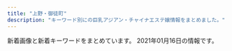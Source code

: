 ```yaml
---
title: "上野・御徒町"
description: "キーワード別にの巨乳アジアン・チャイナエステ嬢情報をまとめました。"
---
```


新着画像と新着キーワードをまとめています。
2021年01月16日の情報です。

<DmmAffiliateIns />
<KeywordTable
  shops={
    [
    {
        "keywords": {
            "96": 1,
            "85": 1,
            "80": 1,
            "82": 1
        },
        "name": "\u30a8\u30f3\u30b8\u30a7\u30eb",
        "url": "http://miel.site",
        "img_links": [
            "http://miel.site/_src/29005343/_dsf6130.jpg",
            "http://miel.site/_src/36873111/_igp4288.jpg",
            "http://miel.site/_src/29311235/_dsf6135.jpg",
            "http://miel.site/_src/29310698/_dsf6119.jpg",
            "http://miel.site/_src/32851154/10.pic.jpg",
            "http://miel.site/_src/29005355/wechatimg47.jpg",
            "http://miel.site/_src/34912875/afb69b6314ccce2e8e5cad415547196_20191220104044273.jpg",
            "http://miel.site/_src/34912881/afb69b6314ccce2e8e5cad415547196_20191220104044273.jpg",
            "http://miel.site/_src/40140461/cam2.png",
            "http://miel.site/_src/29312033/wechatimg44.jpg",
            "http://miel.site/_src/38481438/wechatimg213.jpg",
            "http://miel.site/_src/38481445/wechatimg177.jpg",
            "http://miel.site/_src/36895485/52ab8d55af50aceb629a82f4d4e7387.jpg",
            "http://miel.site/_src/32618650/wechatimg47.jpg",
            "http://miel.site/_src/29312035/wechatimg43.jpg",
            "http://miel.site/_src/29005337/_dsf6119.jpg",
            "http://miel.site/_src/46102608/fbe435955084a9c8c2e02b3bb62d2ef.jpg",
            "http://miel.site/_src/34912876/afb69b6314ccce2e8e5cad415547196_20191220104044273.jpg",
            "http://miel.site/_src/29005262/img20191121221515045946.png",
            "http://miel.site/_src/29005319/sign.png",
            "http://miel.site/_src/46102614/wechatimg176_20200107153650427.jpg",
            "http://miel.site/_src/29311234/_dsf6133.jpg",
            "http://miel.site/_src/29311236/_dsf6136.jpg",
            "http://miel.site/_src/29510474/_dsf6125.jpg",
            "http://miel.site/_src/46102613/e3d9317697b9310640e097934adfc99.jpg",
            "http://miel.site/_src/29005376/smartselect_20190619-130437_wechat.jpg",
            "http://miel.site/_src/36895479/0bb834c5e1d56a0e10627c891433859.jpg",
            "http://miel.site/_src/29005377/smartselect_20190619-130437_wechat.jpg",
            "http://miel.site/_src/29005361/wechatimg47.jpg",
            "http://miel.site/_src/29005247/index_09.png",
            "http://miel.site/_src/33382135/smartselect_20190619-130437_wechat.jpg",
            "http://miel.site/_src/29227656/_dsf6136.jpg",
            "http://miel.site/_src/29005244/tel.png",
            "http://miel.site/_src/29005360/wechatimg47.jpg",
            "http://miel.site/_src/29005265/mobile.png",
            "http://miel.site/_src/29005339/img20170112114741767461.png",
            "http://miel.site/_src/29339297/img20190123185245900589.png",
            "http://miel.site/_src/29339021/_msk7930.jpg",
            "http://miel.site/_src/29005342/cam2.png",
            "http://miel.site/_src/29005371/smartselect_20190619-130437_wechat.jpg",
            "http://miel.site/_src/29005344/_dsf6125.jpg",
            "http://miel.site/_src/46102607/fbe435955084a9c8c2e02b3bb62d2ef.jpg",
            "http://miel.site/_src/29005243/tel.png",
            "http://miel.site/_src/29310699/_dsf6130.jpg",
            "http://miel.site/_src/36895484/52ab8d55af50aceb629a82f4d4e7387.jpg",
            "http://miel.site/_src/36891852/0bb834c5e1d56a0e10627c891433859.jpg",
            "http://miel.site/_src/29005260/news.png",
            "http://miel.site/_src/38472503/wechatimg213.jpg"
        ],
        "station": "JR\u5fa1\u5f92\u753a\u99c5\u5357\u53e3"
    },
    {
        "name": "\u685c\u30fb\u3055\u304f\u3089",
        "station": "JR\u5fa1\u5f92\u753a\u99c5\u5317\u53e3",
        "img_links": [
            "https://arirang.tyo.cm/images/sp_top.jpg",
            "https://arirang.tyo.cm/images/sp_tit_staff02.png",
            "https://arirang.tyo.cm/images/img_tel.png",
            "https://arirang.tyo.cm/images/tit_staff02.png",
            "https://arirang.tyo.cm/images/sp_tit_staff01.png",
            "https://arirang.tyo.cm/images/sp_tit_new.png",
            "https://arirang.tyo.cm/images/room3.jpg",
            "https://arirang.tyo.cm/images/maining.jpg",
            "https://arirang.tyo.cm/images/top.jpg",
            "https://arirang.tyo.cm/images/room2.jpg",
            "https://arirang.tyo.cm/photos/sites/78/2020/12/202012040918423.jpg",
            "https://arirang.tyo.cm/photos/sites/78/2020/12/2020120409183445.jpg",
            "https://arirang.tyo.cm/images/sp_tit_therapist.png",
            "https://arirang.tyo.cm/images/tit_new.png",
            "https://arirang.tyo.cm/images/tit_staff01.png",
            "https://arirang.tyo.cm/photos/sites/78/2020/12/2020120409183322.jpg",
            "https://arirang.tyo.cm/photos/sites/78/2020/12/2020120409184012.jpg",
            "https://arirang.tyo.cm/images/tit_therapist.png",
            "https://arirang.tyo.cm/photos/sites/78/2020/12/2020120409183619.jpg",
            "https://arirang.tyo.cm/images/room1.jpg",
            "https://arirang.tyo.cm/photos/sites/78/2020/12/2020120409183825.jpg",
            "https://arirang.tyo.cm/images/room4.jpg"
        ],
        "url": "https://arirang.tyo.cm/",
        "keywords": {
            "83": 6,
            "C": 6,
            "86": 6,
            "D": 30,
            "85": 18,
            "87": 6
        }
    },
    {
        "url": "http://esthe-massage.black/",
        "name": "\u30ab\u30eb\u30de\u30ea\u30be\u30fc\u30c8\uff06\u30b9\u30d1",
        "station": "JR\u5fa1\u5f92\u753a\u99c5\u5357\u53e3",
        "keywords": {
            "D": 16,
            "82": 30,
            "E": 4,
            "89": 4,
            "C": 4,
            "84": 8
        },
        "img_links": [
            "http://esthe-massage.black/images/index_bn_05.jpg",
            "http://esthe-massage.black/images/link_3.jpg",
            "http://esthe-massage.black/images/top.jpg",
            "http://esthe-massage.black/images/cg10.jpg",
            "http://esthe-massage.black/images/cg8.jpg",
            "http://esthe-massage.black/images/sta11.jpg",
            "http://esthe-massage.black/images/cg5.jpg",
            "http://esthe-massage.black/images/sta2.jpg",
            "http://esthe-massage.black/images/index_bn_06.jpg",
            "http://esthe-massage.black/images/tit5.png",
            "http://esthe-massage.black/images/index_an_04.jpg",
            "http://esthe-massage.black/images/cg2.jpg",
            "http://esthe-massage.black/images/sta3.jpg",
            "http://esthe-massage.black/images/sta8.jpg",
            "http://esthe-massage.black/images/te.png",
            "http://esthe-massage.black/images/sys01.jpg",
            "http://esthe-massage.black/images/qr.jpg",
            "http://esthe-massage.black/images/index_an_06.jpg",
            "http://cdn.dino-es.com/images/logo/88x31DinoEs.png",
            "http://esthe-massage.black/images/index_an_01.jpg",
            "http://esthe-massage.black/images/sta12.jpg",
            "http://esthe-massage.black/images/tit1.png",
            "http://esthe-massage.black/images/index_bn_01.jpg",
            "http://esthe-massage.black/images/sta10.jpg",
            "http://esthe-massage.black/images/tit4.png",
            "http://esthe-massage.black/images/cg7.jpg",
            "http://esthe-massage.black/images/sta7.jpg",
            "http://esthe-massage.black/images/index_bn_02.jpg",
            "http://esthe-massage.black/images/sys02.jpg",
            "http://esthe-massage.black/images/footer.jpg",
            "http://esthe-massage.black/images/cg12.jpg",
            "http://esthe-massage.black/images/sta1.jpg",
            "http://esthe-massage.black/images/tit2.png",
            "http://esthe-massage.black/images/sys03.jpg",
            "http://esthe-massage.black/images/acc.jpg",
            "http://esthe-massage.black/images/index_an_03.jpg",
            "http://esthe-massage.black/images/cg3.jpg",
            "http://esthe-massage.black/images/cg1.jpg",
            "http://esthe-massage.black/images/cg4.jpg",
            "http://esthe-massage.black/images/cg6.jpg",
            "http://esthe-massage.black/images/cg11.jpg",
            "http://esthe-massage.black/images/index_bn_03.jpg",
            "http://esthe-massage.black/images/sta6.jpg",
            "http://esthe-massage.black/images/index_an_02.jpg",
            "http://esthe-massage.black/images/sta5.jpg",
            "http://esthe-massage.black/images/index_an_05.jpg"
        ]
    },
    {
        "name": "Estela SPA\uff5e\u30a8\u30b9\u30c6\u30e9\u30b9\u30d1",
        "station": "JR\u5fa1\u5f92\u753a\u99c5\u5317\u53e3",
        "url": "http://estelaspa.com/",
        "img_links": [
            "http://img.es-navi.com/img/link/banners/s/000002.png",
            "http://estelaspa.com/uploaded/girlinfo/16/G2_16_3.jpg",
            "http://estelaspa.com/img/system/2.jpg",
            "http://estelaspa.com/uploaded/girlinfo/12/G1_12_2.jpg",
            "http://estelaspa.com/uploaded/girlinfo/9/G2_9_3.jpg",
            "http://estelaspa.com/img/photo_button.png",
            "http://estelaspa.com/img/system/etc.jpg",
            "http://estelaspa.com/img/google_button.png",
            "http://estelaspa.com/img/system/4.jpg",
            "http://estelaspa.com/uploaded/girlinfo/23/G1_23_2.jpg",
            "http://estelaspa.com/img/system/3.jpg",
            "http://estelaspa.com/img/system/card.jpg",
            "http://estelaspa.com/img/room/1.png",
            "http://estelaspa.com/img/fmenu/call_off.png",
            "http://estelaspa.com/img/corona.png",
            "http://estelaspa.com/img/rmenu/top_off.png",
            "http://estelaspa.com/img/access/key.jpg",
            "http://estelaspa.com/uploaded/news/201201035405.jpg",
            "http://estelaspa.com/uploaded/girlinfo/14/G1_14_2.jpg",
            "http://estelaspa.com/img/rmenu/staff_off.png",
            "http://estelaspa.com/img/rmenu/call_off.png",
            "http://estelaspa.com/uploaded/girlinfo/13/G1_13_2.jpg",
            "http://estelaspa.com/uploaded/girlinfo/22/G1_22_2.jpg"
        ],
        "keywords": {
            "C": 7
        }
    },
    {
        "station": "\u6d45\u8349\u99c5",
        "name": "\u5409\u7965",
        "img_links": [
            "http://kisyou.esjp.xyz/girl/5_1.jpg",
            "http://kisyou.esjp.xyz/images/roomimg/R_4.jpg",
            "http://kisyou.esjp.xyz/images/roomimg/R_1.jpg",
            "http://kisyou.esjp.xyz/girl/4.jpg",
            "http://kisyou.esjp.xyz/girl/6.jpg",
            "http://kisyou.esjp.xyz/images/roomimg/R_3.jpg",
            "http://kisyou.esjp.xyz/girl/7.jpg",
            "http://kisyou.esjp.xyz/images/pickup_line.png",
            "http://kisyou.esjp.xyz/girl/4_1.jpg",
            "http://kisyou.esjp.xyz/girl/6_1.jpg",
            "http://kisyou.esjp.xyz/images/roomimg/R_2.jpg",
            "http://kisyou.esjp.xyz/images/topbg.jpg",
            "http://kisyou.esjp.xyz/images/newsbg.png",
            "http://kisyou.esjp.xyz/images/staff_bg.png",
            "http://kisyou.esjp.xyz/images/tel_footer.png",
            "http://kisyou.esjp.xyz/girl/5.jpg",
            "http://kisyou.esjp.xyz/images/mobile_bg.png",
            "http://kisyou.esjp.xyz/girl/7_1.jpg",
            "http://kisyou.esjp.xyz/girl/3.jpg",
            "http://kisyou.esjp.xyz/girl/3_1.jpg"
        ],
        "keywords": {},
        "url": "http://kisyou.esjp.xyz/"
    },
    {
        "name": "\u30aa\u30a2\u30b7\u30b9",
        "keywords": {
            "90": 1,
            "85": 2,
            "95": 1
        },
        "url": "http://20oasis.com/",
        "img_links": [
            "http://20oasis.com/images/index_05.png",
            "http://20oasis.com/images/4.jpg",
            "http://20oasis.com/images/os20-8.jpg",
            "http://20oasis.com/images/1.jpg",
            "http://20oasis.com/images/os20-11.jpg",
            "http://20oasis.com/images/index_02.png",
            "http://20oasis.com/images/os20-21.jpg",
            "http://20oasis.com/images/index_07.png",
            "http://20oasis.com/images/14.jpg",
            "http://20oasis.com/images/os20-7.jpg",
            "http://20oasis.com/images/eso20-2.png",
            "http://20oasis.com/images/a0.jpg",
            "http://20oasis.com/images/index_08.png",
            "http://20oasis.com/images/index_20.jpg",
            "http://20oasis.com/images/index_03.png",
            "http://20oasis.com/images/index_06.png",
            "http://20oasis.com/images/index_09.png"
        ],
        "station": "JR\u4e0a\u91ce\u99c5\u5165\u8c37\u53e3"
    },
    {
        "name": "\u30b9\u30de\u30a4\u30eb",
        "url": "http://smile.ests.jp/",
        "keywords": {
            "C": 1,
            "87": 1,
            "84": 1,
            "82": 1,
            "85": 1,
            "88": 1,
            "D": 4
        },
        "station": "JR\u5fa1\u5f92\u753a\u99c5\u5357\u53e3",
        "img_links": [
            "http://smile.ests.jp/images/info.jpg",
            "http://smile.ests.jp/images/s1.jpg",
            "http://smile.ests.jp/photos/sites/73/2019/06/2019060610061095.jpg",
            "http://smile.ests.jp/photos/sites/73/2019/06/2019061509402378.jpg",
            "http://smile.ests.jp/images/s_news1.jpg",
            "http://smile.ests.jp/photos/sites/73/2019/06/2019061509402357.jpg",
            "http://smile.ests.jp/images/end.png",
            "http://smile.ests.jp/photos/sites/73/2019/06/2019061509402348.jpg",
            "http://smile.ests.jp/images/s_link.png",
            "http://smile.ests.jp/images/s_staff.png",
            "http://smile.ests.jp/images/s3.jpg",
            "http://smile.ests.jp/images/mobile.jpg",
            "http://smile.ests.jp/photos/sites/73/2020/11/2020110814162332.jpg",
            "http://smile.ests.jp/images/s_news.jpg",
            "http://smile.ests.jp/images/top.png"
        ]
    },
    {
        "img_links": [
            "http://verybeauty.info/staffPhoto/b20200531164041.jpg",
            "http://verybeauty.info/images/store/05.jpg",
            "http://verybeauty.info/staffPhoto/b20170527134149.jpg",
            "http://verybeauty.info/images/returnBtn.png",
            "http://verybeauty.info/staffPhoto/s20170527134756.jpg",
            "http://verybeauty.info/staffPhoto/b20201016143638.jpg",
            "http://verybeauty.info/staffPhoto/s20200531164041.jpg",
            "http://verybeauty.info/images/store/01.jpg",
            "http://verybeauty.info/js/sliderLine/slide_next.png",
            "http://verybeauty.info/images/mobile.jpg",
            "http://verybeauty.info/staffPhoto/s20190404215411.jpg",
            "http://verybeauty.info/js/sliderLine/slide_prev.png",
            "http://verybeauty.info/staffPhoto/s20170527134149.jpg",
            "http://verybeauty.info/staffPhoto/s20190405101938.jpg",
            "http://verybeauty.info/staffPhoto/b20170527134756.jpg",
            "http://verybeauty.info/staffPhoto/s20201016143712.jpg",
            "http://verybeauty.info/staffPhoto/b20191018113136.jpg",
            "http://verybeauty.info/images/store/06.jpg",
            "http://verybeauty.info/staffPhoto/s20200531164502.jpg",
            "http://verybeauty.info/staffPhoto/s20201016143638.jpg",
            "http://verybeauty.info/staffPhoto/s20191018113136.jpg",
            "http://verybeauty.info/images/store/02.jpg",
            "http://verybeauty.info/staffPhoto/s20200118192201.jpg",
            "http://verybeauty.info/staffPhoto/b20190404215411.jpg"
        ],
        "url": "http://verybeauty.info/",
        "keywords": {
            "88": 2,
            "85": 1,
            "D": 1,
            "86": 2
        },
        "name": "\u862d\u82b1 \u30e9\u30f3\u30ab",
        "station": "\u7530\u539f\u753a\u99c51\u756a\u51fa\u53e3"
    },
    {
        "name": "\u5b89\u5fc3\u5802",
        "station": "JR\u5fa1\u5f92\u753a\u99c5\u5357\u53e3",
        "img_links": [
            "http://es-en.info/images/news.jpg",
            "http://es-en.info/sp/images/sys2.jpg",
            "http://es-en.info/sp/images/news.jpg",
            "http://es-en.info/sp/images/sys1.jpg",
            "http://es-en.info/sp/staff/yuki.jpg",
            "http://es-en.info/images/mobile.jpg",
            "http://es-en.info/img/nana.jpg",
            "http://es-en.info/sp/images/head.jpg",
            "http://es-en.info/sp/images/int3.jpg",
            "http://es-en.info/images/7.jpg",
            "http://es-en.info/sp/images/pc.jpg",
            "http://es-en.info/sp/staff/yuyu.jpg",
            "http://es-en.info/images/interior_t.jpg",
            "http://es-en.info/sp/images/sisu.png",
            "http://es-en.info/img/riri.jpg",
            "http://es-en.info/sp/images/rec2.png",
            "http://es-en.info/img/ai.jpg",
            "http://es-en.info/img/ai1.jpg",
            "http://es-en.info/images/head.jpg",
            "http://es-en.info/images/sm.jpg",
            "http://es-en.info/img/emi1.jpg",
            "http://es-en.info/images/staff_t.jpg",
            "http://es-en.info/images/4.jpg",
            "http://es-en.info/sp/images/footer.jpg",
            "http://es-en.info/sp/staff/ai.jpg",
            "http://es-en.info/sp/img/tiaki1.jpg",
            "http://es-en.info/img/emi.jpg",
            "http://es-en.info/images/sys1.png",
            "http://es-en.info/sp/menu/top.jpg",
            "http://es-en.info/sp/img/yuyu1.jpg",
            "http://es-en.info/sp/img/emi1.jpg",
            "http://es-en.info/sp/img/yuki1.jpg",
            "http://es-en.info/sp/images/ac1.jpg",
            "http://es-en.info/sp/images/sys4.png",
            "http://es-en.info/img/yuyu1.jpg",
            "http://es-en.info/images/1.jpg",
            "http://es-en.info/img/eri1.jpg",
            "http://es-en.info/sp/staff/eri.jpg",
            "http://es-en.info/sp/images/int1.jpg",
            "http://es-en.info/sp/images/newsb.png",
            "http://es-en.info/images/interior.png",
            "http://es-en.info/sp/images/topgirl.jpg",
            "http://es-en.info/images/5.jpg",
            "http://es-en.info/sp/menu/staff.jpg",
            "http://es-en.info/sp/staff/riri.jpg",
            "http://es-en.info/sp/images/top.jpg",
            "http://es-en.info/sp/staff/emi.jpg",
            "http://es-en.info/sp/images/int1.png",
            "http://es-en.info/sp/images/tel.jpg",
            "http://es-en.info/sp/menu/interior.jpg",
            "http://es-en.info/img/natumi.jpg",
            "http://es-en.info/sp/images/staff_t.png",
            "http://es-en.info/sp/images/rec1.png",
            "http://es-en.info/img/riri1.jpg",
            "http://es-en.info/images/10.jpg",
            "http://es-en.info/img/yuyu.jpg",
            "http://es-en.info/img/yuki.jpg",
            "http://es-en.info/sp/img/natumi1.jpg",
            "http://es-en.info/sp/images/rec3.png",
            "http://es-en.info/sp/images/interior_t.png",
            "http://es-en.info/images/2.jpg",
            "http://es-en.info/img/natumi1.jpg",
            "http://es-en.info/sp/img/eri1.jpg",
            "http://es-en.info/sp/img/riri1.jpg",
            "http://es-en.info/sp/images/sisu_t.jpg",
            "http://es-en.info/images/3.jpg",
            "http://es-en.info/sp/img/ai1.jpg",
            "http://es-en.info/img/tiaki.jpg",
            "http://es-en.info/sp/images/int2.jpg",
            "http://es-en.info/img/tiaki1.jpg",
            "http://es-en.info/sp/staff/natumi.jpg",
            "http://es-en.info/images/rem.jpg",
            "http://es-en.info/images/8.jpg",
            "http://es-en.info/sp/images/time.png",
            "http://es-en.info/images/9.jpg",
            "http://es-en.info/sp/staff/nana.jpg",
            "http://es-en.info/img/nana1.jpg",
            "http://es-en.info/img/eri.jpg",
            "http://es-en.info/sp/staff/tiaki.jpg",
            "http://es-en.info/img/yuki1.jpg",
            "http://es-en.info/images/info.png",
            "http://es-en.info/sp/images/sys3.jpg",
            "http://es-en.info/sp/img/nana1.jpg"
        ],
        "url": "http://es-en.info/",
        "keywords": {
            "F": 1,
            "85": 1,
            "87": 1,
            "90": 1,
            "88": 2,
            "86": 2
        }
    },
    {
        "name": "\u7652\u3057\u306e\u5bb6",
        "img_links": [
            "http://www.iyashinoie-ueno.com/images/newgirls_top.jpg",
            "http://www.iyashinoie-ueno.com/files/014.jpg",
            "http://www.iyashinoie-ueno.com/images/staff_top.jpg",
            "http://www.iyashinoie-ueno.com/files/001-02.jpg",
            "http://www.iyashinoie-ueno.com/images/end.jpg",
            "http://www.iyashinoie-ueno.com/images/pick1.jpg",
            "http://www.iyashinoie-ueno.com/files/018.jpg",
            "http://www.iyashinoie-ueno.com/images/mobile.jpg",
            "http://www.iyashinoie-ueno.com/files/018-02.jpg",
            "http://www.iyashinoie-ueno.com/files/019-02.jpg",
            "http://www.iyashinoie-ueno.com/files/019.jpg",
            "http://www.iyashinoie-ueno.com/files/014-02.jpg",
            "http://www.iyashinoie-ueno.com/images/top2.jpg",
            "http://www.iyashinoie-ueno.com/images/news_top.jpg",
            "http://www.iyashinoie-ueno.com/images/staff_top2.jpg",
            "http://www.iyashinoie-ueno.com/files/001.jpg"
        ],
        "station": "JR\u4e0a\u91ce\u99c5\u6d45\u8349\u53e3",
        "url": "http://www.iyashinoie-ueno.com/",
        "keywords": {
            "D": 12,
            "86": 4,
            "C": 11,
            "87": 8,
            "84": 4
        }
    },
    {
        "img_links": [
            "http://www.foryou-es.info/img/rora1.jpg",
            "http://www.foryou-es.info/images/so.jpg",
            "http://foryou-es.info/img/rora3.jpg",
            "http://www.foryou-es.info/sp/img/riko1.jpg",
            "http://www.foryou-es.info/sp/img/seiko2.jpg",
            "http://www.foryou-es.info/sp/images/staff_t.jpg",
            "http://foryou-es.info/img/sia4.jpg",
            "http://www.foryou-es.info/sp/images/newface.png",
            "http://www.foryou-es.info/img/sia2.jpg",
            "http://foryou-es.info/images/2021.jpg",
            "http://foryou-es.info/img/honey3.jpg",
            "http://foryou-es.info/img/saki3.jpg",
            "http://www.foryou-es.info/images/blog.jpg",
            "http://foryou-es.info/images/so.jpg",
            "http://foryou-es.info/img/hina.png",
            "http://foryou-es.info/img/sia1.jpg",
            "http://www.foryou-es.info/img/honey.png",
            "http://www.foryou-es.info/img/saki3.jpg",
            "http://foryou-es.info/img/riko4.jpg",
            "http://www.foryou-es.info/i/img/miki.jpg",
            "http://www.foryou-es.info/img/hina2.jpg",
            "http://www.foryou-es.info/sp/img/hina.png",
            "http://www.foryou-es.info/images/interior.jpg",
            "http://foryou-es.info/img/hina2.jpg",
            "http://foryou-es.info/img/riko2.jpg",
            "http://www.foryou-es.info/images/news.jpg",
            "http://foryou-es.info/img/sara3.jpg",
            "http://foryou-es.info/img/miki1.jpg",
            "http://www.foryou-es.info/img/saki.png",
            "http://www.foryou-es.info/img/miki1.jpg",
            "http://www.foryou-es.info/sp/images/news.png",
            "http://foryou-es.info/img/yui3.jpg",
            "http://foryou-es.info/images/tp.png",
            "http://www.foryou-es.info/img/sara2.jpg",
            "http://foryou-es.info/images/staff_t.jpg",
            "http://www.foryou-es.info/images/staff_t.jpg",
            "http://foryou-es.info/img/sara.png",
            "http://www.foryou-es.info/sp/images/pc.jpg",
            "http://foryou-es.info/images/si.png",
            "http://www.foryou-es.info/images/mobile.jpg",
            "http://www.foryou-es.info/img/miki2.jpg",
            "http://www.foryou-es.info/img/miki.png",
            "http://www.foryou-es.info/sp/images/head.jpg",
            "http://www.foryou-es.info/img/hina.png",
            "http://www.foryou-es.info/images/tp.png",
            "http://www.foryou-es.info/i/img/saki.jpg",
            "http://www.foryou-es.info/sp/img/hina2.jpg",
            "http://foryou-es.info/img/sara1.jpg",
            "http://foryou-es.info/images/interior_t.jpg",
            "http://www.foryou-es.info/i/img/kaori.jpg",
            "http://foryou-es.info/img/hina1.jpg",
            "http://www.foryou-es.info/img/sara1.jpg",
            "http://www.foryou-es.info/sp/img/seiko4.jpg",
            "http://www.foryou-es.info/img/sia4.jpg",
            "http://www.foryou-es.info/img/hina4.jpg",
            "http://www.foryou-es.info/sp/images/tel.jpg",
            "http://www.foryou-es.info/sp/img/saki.png",
            "http://www.foryou-es.info/sp/menu/top.jpg",
            "http://www.foryou-es.info/img/saki2.jpg",
            "http://www.foryou-es.info/img/honey2.jpg",
            "http://www.foryou-es.info/img/yui.png",
            "http://foryou-es.info/images/info.jpg",
            "http://www.foryou-es.info/sp/images/ac1.jpg",
            "http://www.foryou-es.info/sp/img/riko.png",
            "http://foryou-es.info/images/sm.jpg",
            "http://www.foryou-es.info/i/img/honey.jpg",
            "http://foryou-es.info/img/yui2.jpg",
            "http://www.foryou-es.info/images/zy.png",
            "http://foryou-es.info/img/sia2.jpg",
            "http://foryou-es.info/img/sia.png",
            "http://foryou-es.info/img/rora1.jpg",
            "http://foryou-es.info/img/saki1.jpg",
            "http://www.foryou-es.info/images/newface.jpg",
            "http://www.foryou-es.info/img/miki3.jpg",
            "http://www.foryou-es.info/sp/img/seiko.png",
            "http://www.foryou-es.info/sp/img/hina4.jpg",
            "http://www.foryou-es.info/img/riko2.jpg",
            "http://www.foryou-es.info/sp/img/sara3.jpg",
            "http://foryou-es.info/images/ac.jpg",
            "http://foryou-es.info/img/miki2.jpg",
            "http://www.foryou-es.info/i/img/risa.jpg",
            "http://www.foryou-es.info/sp/img/miki2.jpg",
            "http://www.foryou-es.info/img/yui1.jpg",
            "http://www.foryou-es.info/img/rora.png",
            "http://www.foryou-es.info/img/sia3.jpg",
            "http://www.foryou-es.info/img/riko3.jpg",
            "http://www.foryou-es.info/sp/img/miki1.jpg",
            "http://foryou-es.info/images/tt.png",
            "http://foryou-es.info/img/riko.png",
            "http://foryou-es.info/img/hina3.jpg",
            "http://foryou-es.info/images/koko_200x40.png",
            "http://foryou-es.info/images/rem.jpg",
            "http://www.foryou-es.info/images/2021.jpg",
            "http://foryou-es.info/img/hina4.jpg",
            "http://www.foryou-es.info/img/rora4.jpg",
            "http://www.foryou-es.info/img/riko1.jpg",
            "http://www.foryou-es.info/sp/img/seiko1.jpg",
            "http://www.foryou-es.info/img/sara.png",
            "http://www.foryou-es.info/sp/menu/staff.jpg",
            "http://www.foryou-es.info/sp/images/top.jpg",
            "http://www.foryou-es.info/i/img/seiko.jpg",
            "http://www.foryou-es.info/sp/img/sia3.jpg",
            "http://foryou-es.info/img/miki3.jpg",
            "http://www.foryou-es.info/sp/images/2021.jpg",
            "http://foryou-es.info/img/honey2.jpg",
            "http://www.foryou-es.info/img/sia1.jpg",
            "http://www.foryou-es.info/img/riko4.jpg",
            "http://foryou-es.info/img/honey1.jpg",
            "http://foryou-es.info/img/saki2.jpg",
            "http://foryou-es.info/img/rora2.jpg",
            "http://foryou-es.info/img/rora4.jpg",
            "http://www.foryou-es.info/sp/images/newsb.jpg",
            "http://www.foryou-es.info/img/honey3.jpg",
            "http://www.foryou-es.info/sp/images/time.jpg",
            "http://www.foryou-es.info/sp/img/rora.png",
            "http://www.foryou-es.info/images/si.png",
            "http://www.foryou-es.info/sp/img/yui.png",
            "http://foryou-es.info/img/seiko.png",
            "http://www.foryou-es.info/sp/img/sara2.jpg",
            "http://www.foryou-es.info/images/rem.jpg",
            "http://foryou-es.info/images/newface.jpg",
            "http://www.foryou-es.info/sp/img/miki3.jpg",
            "http://www.foryou-es.info/images/interior_t.jpg",
            "http://foryou-es.info/img/miki.png",
            "http://www.foryou-es.info/i/img/rora.jpg",
            "http://www.foryou-es.info/i/img/riko.jpg",
            "http://foryou-es.info/images/blog.jpg",
            "http://www.foryou-es.info/sp/menu/interior.jpg",
            "http://www.foryou-es.info/sp/img/sara1.jpg",
            "http://www.foryou-es.info/sp/images/ac2.jpg",
            "http://www.foryou-es.info/sp/img/sia4.jpg",
            "http://www.foryou-es.info/img/sara3.jpg",
            "http://www.foryou-es.info/img/rora3.jpg",
            "http://foryou-es.info/images/sirase.jpg",
            "http://www.foryou-es.info/sp/img/sia2.jpg",
            "http://foryou-es.info/img/rora.png",
            "http://foryou-es.info/img/sia3.jpg",
            "http://www.foryou-es.info/img/yui3.jpg",
            "http://foryou-es.info/images/mobile.jpg",
            "http://www.foryou-es.info/images/sirase.jpg",
            "http://www.foryou-es.info/i/img/sara.jpg",
            "http://www.foryou-es.info/img/sia.png",
            "http://www.foryou-es.info/images/interior1.png",
            "http://www.foryou-es.info/img/honey1.jpg",
            "http://www.foryou-es.info/sp/img/sara.png",
            "http://www.foryou-es.info/sp/img/yui3.jpg",
            "http://www.foryou-es.info/images/sm.jpg",
            "http://www.foryou-es.info/sp/images/ac3.jpg",
            "http://www.foryou-es.info/img/riko.png",
            "http://www.foryou-es.info/sp/img/seiko3.jpg",
            "http://www.foryou-es.info/i/img/sia.jpg",
            "http://foryou-es.info/img/yui.png",
            "http://www.foryou-es.info/sp/staff/saki.png",
            "http://www.foryou-es.info/i/img/yui.jpg",
            "http://www.foryou-es.info/sp/img/riko4.jpg",
            "http://www.foryou-es.info/images/koko_200x40.png",
            "http://foryou-es.info/images/news.jpg",
            "http://www.foryou-es.info/sp/img/sia.png",
            "http://foryou-es.info/img/honey.png",
            "http://www.foryou-es.info/sp/images/sm.jpg",
            "http://foryou-es.info/img/sara2.jpg",
            "http://www.foryou-es.info/img/rora2.jpg",
            "http://www.foryou-es.info/sp/img/riko2.jpg",
            "http://foryou-es.info/images/zy.png",
            "http://www.foryou-es.info/img/hina1.jpg",
            "http://www.foryou-es.info/sp/staff/yui.png",
            "http://foryou-es.info/images/sa.jpg",
            "http://foryou-es.info/img/riko3.jpg",
            "http://foryou-es.info/img/saki.png",
            "http://www.foryou-es.info/sp/img/hina3.jpg",
            "http://www.foryou-es.info/images/tt.png",
            "http://www.foryou-es.info/sp/img/sia1.jpg",
            "http://www.foryou-es.info/img/saki1.jpg",
            "http://foryou-es.info/img/riko1.jpg",
            "http://www.foryou-es.info/sp/img/hina1.jpg",
            "http://www.foryou-es.info/img/seiko.png",
            "http://foryou-es.info/images/tel.png",
            "http://www.foryou-es.info/img/yui2.jpg",
            "http://foryou-es.info/images/interior.jpg",
            "http://www.foryou-es.info/images/tel.png",
            "http://www.foryou-es.info/img/hina3.jpg",
            "http://www.foryou-es.info/images/sa.jpg",
            "http://foryou-es.info/images/interior1.png",
            "http://www.foryou-es.info/sp/img/riko3.jpg",
            "http://www.foryou-es.info/images/info.jpg",
            "http://www.foryou-es.info/sp/img/yui2.jpg",
            "http://www.foryou-es.info/i/img/hina.jpg",
            "http://foryou-es.info/img/yui1.jpg",
            "http://www.foryou-es.info/sp/img/honey.png",
            "http://www.foryou-es.info/sp/img/miki.png",
            "http://www.foryou-es.info/sp/img/yui1.jpg"
        ],
        "url": "http://foryou-es.info/",
        "station": "JR\u5fa1\u5f92\u753a\u99c5\u5357\u53e3",
        "name": "\u30de\u30fc\u30ad\u30e5\u30ea\u30fcMERCURY",
        "keywords": {
            "D": 15,
            "C": 34,
            "88": 14,
            "E": 1,
            "89": 35,
            "90": 5
        }
    },
    {
        "name": "\u30b9\u30d1 \u30a2\u30e2\u30fc\u30ec",
        "url": "http://spa-amore.info/",
        "img_links": [
            "http://spa-amore.info/uploads/rubyes/2017/02/subvisual_link-1000x144.png",
            "http://spa-amore.info/uploads/rubyes/2018/12/ad-7z8-s.png",
            "http://spa-amore.info/uploads/rubyes/2019/04/img_3768.jpg",
            "http://spa-amore.info/uploads/rubyes/2017/02/bnr_side_05.png",
            "http://spa-amore.info/uploads/rubyes/2019/10/img_4995.jpg",
            "http://spa-amore.info/uploads/rubyes/2017/02/bnr_side_03.png",
            "http://spa-amore.info/uploads/rubyes/2017/02/bnr_side_01.png",
            "http://spa-amore.info/uploads/rubyes/2019/12/img_3766.jpg",
            "http://spa-amore.info/uploads/rubyes/2018/06/tel.jpg",
            "http://spa-amore.info/uploads/rubyes/2017/02/bnr_side_02.png",
            "http://spa-amore.info/uploads/rubyes/2017/02/img_info_05.png",
            "http://spa-amore.info/uploads/rubyes/2020/10/img_6514.jpg",
            "http://spa-amore.info/uploads/rubyes/2019/10/img_4997.jpg",
            "http://spa-amore.info/uploads/rubyes/2019/12/img_3765.jpg",
            "http://spa-amore.info/uploads/rubyes/2020/12/img_6829.jpg",
            "http://spa-amore.info/uploads/rubyes/2017/02/subvisual_reserve.png",
            "http://spa-amore.info/uploads/rubyes/images/p01.png",
            "http://spa-amore.info/uploads/rubyes/2020/10/img_6511.jpg",
            "http://spa-amore.info/uploads/rubyes/images/subvisual_staff.png",
            "http://spa-amore.info/uploads/rubyes/2017/02/subvisual_contact.png",
            "http://spa-amore.info/uploads/rubyes/2017/02/img_info_01.png",
            "http://spa-amore.info/uploads/rubyes/2017/02/img_info_04.png",
            "http://spa-amore.info/uploads/rubyes/2017/02/btn_top_02.png",
            "http://spa-amore.info/uploads/rubyes/2018/12/ad_7z8_720.png",
            "http://spa-amore.info/uploads/rubyes/images/icon_flower.png",
            "http://spa-amore.info/uploads/rubyes/2020/11/img_6655.jpg",
            "http://spa-amore.info/uploads/rubyes/2017/02/img_info_06.png",
            "http://spa-amore.info/uploads/rubyes/2017/02/img_info_03.png",
            "http://spa-amore.info/uploads/rubyes/2017/02/subvisual_qa.png",
            "http://spa-amore.info/uploads/rubyes/images/no-photo.jpg",
            "http://spa-amore.info/uploads/rubyes/2017/02/treatment.png",
            "http://spa-amore.info/uploads/rubyes/2017/02/icon_flower.png",
            "http://spa-amore.info/uploads/rubyes/2017/02/subvisual_magazine.png",
            "http://spa-amore.info/uploads/rubyes/2017/02/bnr_side_credit.png",
            "http://spa-amore.info/uploads/rubyes/2018/06/img_6526de79a84e589afe69cac1.jpg",
            "http://spa-amore.info/uploads/rubyes/2019/12/img_3763.jpg",
            "http://spa-amore.info/\thttp:/spa-amore.info/uploads/rubyes/2019/03/ivent2.jpeg",
            "http://spa-amore.info/uploads/rubyes/2019/07/img_4390.jpg",
            "http://spa-amore.info/uploads/rubyes/2018/06/img_6509de79a84e589afe69cac1.jpg",
            "http://spa-amore.info/uploads/rubyes/2018/06/wechatimg111.jpeg",
            "http://spa-amore.info/uploads/rubyes/2020/10/img_6515.jpg",
            "http://spa-amore.info/uploads/rubyes/2019/03/img_35012.jpg",
            "http://spa-amore.info/uploads/rubyes/2019/04/img_3767.jpg",
            "http://spa-amore.info/uploads/rubyes/2019/12/img_3761.jpg",
            "http://spa-amore.info/uploads/rubyes/2017/02/btn_top_01.png",
            "http://spa-amore.info/uploads/rubyes/2018/06/img_6517de79a84e589afe69cac1.jpg",
            "http://spa-amore.info/uploads/rubyes/2018/06/bnr_side_041.png",
            "http://spa-amore.info/uploads/rubyes/2017/02/wifi.jpg",
            "http://spa-amore.info/uploads/rubyes/2018/11/img_2998.png",
            "http://spa-amore.info/uploads/rubyes/2017/02/subvisual_info.png",
            "http://spa-amore.info/uploads/rubyes/2017/02/img_info_02.png",
            "http://spa-amore.info/uploads/rubyes/2017/02/subvisual_link.png",
            "http://spa-amore.info/uploads/rubyes/2020/11/img_6654.jpg",
            "http://spa-amore.info/uploads/rubyes/2018/06/img_6484de79a84e589afe69cac1.jpg",
            "http://spa-amore.info/uploads/rubyes/2017/02/subvisual_enquete.png",
            "http://spa-amore.info/uploads/rubyes/2020/03/lili.jpeg",
            "http://spa-amore.info/uploads/rubyes/2017/03/img_bnr_concept.png",
            "http://spa-amore.info/uploads/rubyes/2020/05/img_4838.jpg",
            "http://spa-amore.info/uploads/rubyes/2019/03/img_35011.jpg",
            "http://spa-amore.info/uploads/rubyes/2020/01/img_5610-1919x2560.jpg",
            "http://spa-amore.info/uploads/rubyes/2017/02/btn_top_03.png"
        ],
        "station": "JR\u5fa1\u5f92\u753a\u99c5\u5317\u53e3",
        "keywords": {
            "C": 1
        }
    },
    {
        "img_links": [
            "http://taiwan-resort.com/img/mask03.jpg",
            "http://taiwan-resort.com/img/pagetop.png",
            "http://taiwan-resort.com/img/topbg02.jpg",
            "http://taiwan-resort.com/img/emi001.jpg",
            "http://taiwan-resort.com/img/mask04.jpg",
            "http://taiwan-resort.com/img/honoka02.jpg",
            "http://taiwan-resort.com/img/mask02.jpg",
            "http://taiwan-resort.com/img/yuki.jpg",
            "http://taiwan-resort.com/img/head_img.png",
            "http://taiwan-resort.com/img/mask01.jpg",
            "http://taiwan-resort.com/img/corona-2.jpg",
            "http://taiwan-resort.com/img/miki.jpg",
            "http://taiwan-resort.com/img/photo_01.jpg",
            "http://taiwan-resort.com/img/anna.png",
            "http://taiwan-resort.com/img/reina3.jpg",
            "http://taiwan-resort.com/img/sara002.jpg",
            "http://taiwan-resort.com/img/mami002.png",
            "http://taiwan-resort.com/img/mask05.jpg",
            "http://taiwan-resort.com/img/corona-5.jpg",
            "http://taiwan-resort.com/img/tel_img.png",
            "http://taiwan-resort.com/img/corona-4.jpg",
            "http://taiwan-resort.com/img/corona-3.jpg",
            "http://taiwan-resort.com/img/rei.jpg"
        ],
        "url": "http://taiwan-resort.com/",
        "keywords": {},
        "station": "JR\u5fa1\u5f92\u753a\u99c5\u5357\u53e3",
        "name": "\u53f0\u6e7e\u30ea\u30be\u30fc\u30c8"
    },
    {
        "img_links": [
            "http://www.ueno-assistant.com/images/4.jpg",
            "http://www.ueno-assistant.com/images/index_20.jpg",
            "http://www.ueno-assistant.com/images/index_02.png",
            "http://www.ueno-assistant.com/images/opbs20-15.jpg",
            "http://www.ueno-assistant.com/images/index_07.png",
            "http://www.ueno-assistant.com/images/index_08.png",
            "http://www.ueno-assistant.com/images/opbs35.jpg",
            "http://www.ueno-assistant.com/images/index_05.png",
            "http://www.ueno-assistant.com/images/1.jpg",
            "http://www.ueno-assistant.com/images/opbs20-9.jpg",
            "http://www.ueno-assistant.com/images/index_18.jpg",
            "http://www.ueno-assistant.com/images/opbs20-5.jpg",
            "http://www.ueno-assistant.com/images/index_09.png",
            "http://www.ueno-assistant.com/images/index_19.jpg",
            "http://www.ueno-assistant.com/images/index_03.png",
            "http://www.ueno-assistant.com/images/index_06.png",
            "http://www.ueno-assistant.com/images/opbs20-12.jpg",
            "http://www.ueno-assistant.com/images/a0.jpg",
            "http://www.ueno-assistant.com/images/opbs20-17t.jpg",
            "http://www.ueno-assistant.com/images/opbs20-17.jpg",
            "http://www.ueno-assistant.com/images/opbs20-18.jpg"
        ],
        "url": "http://www.ueno-assistant.com/",
        "station": "JR\u4e0a\u91ce\u99c5\u6d45\u8349\u53e3",
        "keywords": {
            "86": 1,
            "90": 3,
            "85": 3
        },
        "name": "\u5973\u624b"
    },
    {
        "station": "JR\u5fa1\u5f92\u753a\u99c5\u5357\u53e3",
        "keywords": {},
        "name": "CHLOE",
        "img_links": [
            "http://chloe.est-u.com/images/a2.jpg",
            "http://chloe.est-u.com/images/s1.jpg",
            "http://chloe.est-u.com/images/2.jpg",
            "http://chloe.est-u.com/images/index_14.jpg",
            "http://chloe.est-u.com/images/a3.jpg",
            "http://chloe.est-u.com/images/3.jpg",
            "http://chloe.est-u.com/images/cc.jpg",
            "http://chloe.est-u.com/images/index_01.jpg",
            "http://chloe.est-u.com/images/index_03.jpg",
            "http://chloe.est-u.com/images/index_02.jpg",
            "http://chloe.est-u.com/images/a1.jpg",
            "http://chloe.est-u.com/images/index_07.jpg"
        ],
        "url": "http://chloe.est-u.com/"
    },
    {
        "name": "\u30de\u30ab\u30ed\u30f3",
        "img_links": [],
        "keywords": {},
        "url": "http://www.macaron.esjoho.com/",
        "station": "JR\u5fa1\u5f92\u753a\u99c5\u5317\u53e3"
    },
    {
        "station": "\u4e0a\u91ce\u99c5\u5e83\u5c0f\u8def\u53e3",
        "img_links": [
            "https://cc-tokyo.xyz/therapist/minami1.jpg",
            "https://cc-tokyo.xyz/therapist/mai1.jpg",
            "https://cc-tokyo.xyz/images/movie.jpg",
            "https://cc-tokyo.xyz/therapist/yuri1.jpg",
            "https://cc-tokyo.xyz/images/barSystem.jpg",
            "https://cc-tokyo.xyz/therapist/mari1.jpg",
            "https://cc-tokyo.xyz/therapist/yanyan1.jpg",
            "https://cc-tokyo.xyz/images/mobile.jpg",
            "https://cc-tokyo.xyz/therapist/yuyu1.jpg",
            "https://cc-tokyo.xyz/images/barProfile.jpg",
            "https://cc-tokyo.xyz/images/indexMap.jpg",
            "http://www.a-side.com/ad/koko/include/banner/koko_200x40.png",
            "https://cc-tokyo.xyz/banner/468x60.jpg",
            "https://cc-tokyo.xyz/therapist/saya1.jpg",
            "https://cc-tokyo.xyz/therapist/comingSoon.jpg",
            "https://cc-tokyo.xyz/therapist/yui1.jpg",
            "https://cc-tokyo.xyz/images/barInfo.jpg",
            "https://cc-tokyo.xyz/therapist/emi1.jpg",
            "https://cc-tokyo.xyz/therapist/moe1.jpg",
            "https://cc-tokyo.xyz/images/magazine.jpg",
            "https://cc-tokyo.xyz/banner/88x31.jpg",
            "https://cc-tokyo.xyz/room/1.jpg",
            "https://cc-tokyo.xyz/images/barAccess.jpg",
            "https://cc-tokyo.xyz/images/barLink.jpg",
            "https://cc-tokyo.xyz/images/coverGirlText.png",
            "https://cc-tokyo.xyz/therapist/momoka1.jpg",
            "https://cc-tokyo.xyz/images/barTherapist.jpg",
            "https://cc-tokyo.xyz/images/concept.jpg",
            "https://cc-tokyo.xyz/therapist/hinako1.jpg"
        ],
        "name": "CoCo-Arashi",
        "url": "https://cc-tokyo.xyz/",
        "keywords": {
            "83": 3,
            "86": 13,
            "85": 23,
            "87": 6,
            "84": 3
        }
    },
    {
        "url": "http://www.sh-riraks.xyz/",
        "keywords": {
            "C": 17
        },
        "name": "\u5922\u306e\u8776\u3005",
        "station": "JR\u5fa1\u5f92\u753a\u99c5\u5357\u53e3",
        "img_links": [
            "http://www.sh-riraks.xyz/uploads/201130/1-201130132942Y6.jpg",
            "http://www.sh-riraks.xyz/uploads/180521/1-1P52116495SC.jpg",
            "http://www.sh-riraks.xyz/img/ttl_pickup.png",
            "http://www.sh-riraks.xyz/uploads/200107/1-20010F92019226.jpg",
            "http://www.sh-riraks.xyz/img/ttl_staff.png",
            "http://www.sh-riraks.xyz/uploads/190611/1-1Z611153S2561.jpg",
            "http://www.sh-riraks.xyz/uploads/201130/1-20113013311Rc.jpg",
            "http://www.sh-riraks.xyz/uploads/201130/1-201130133145E0.jpg",
            "http://www.sh-riraks.xyz/uploads/201130/1-201130133129441.jpg",
            "http://www.sh-riraks.xyz/img/ttl_girls.png",
            "http://www.sh-riraks.xyz/uploads/201130/1-201130133215X9.jpg",
            "http://www.sh-riraks.xyz/uploads/201130/1-201130133045611.jpg",
            "http://www.sh-riraks.xyz/uploads/200617/1-20061G54TIb.jpg",
            "http://www.sh-riraks.xyz/uploads/201130/1-201130133012441.jpg",
            "http://www.sh-riraks.xyz/uploads/180521/1-1P5211649103K.jpg",
            "http://www.sh-riraks.xyz/uploads/181001/1-1Q001142T6406.jpg",
            "http://www.sh-riraks.xyz/uploads/allimg/180604/1-1P60410212A02.jpg",
            "http://www.sh-riraks.xyz/uploads/201130/1-201130132956292.jpg",
            "http://www.sh-riraks.xyz/img/ttl_mobile.png",
            "http://www.sh-riraks.xyz/uploads/201130/1-201130133029220.jpg",
            "http://www.sh-riraks.xyz/uploads/200617/1-20061G54ZQ14.jpg",
            "http://www.sh-riraks.xyz/uploads/200617/1-20061G54941Z9.jpg",
            "http://www.sh-riraks.xyz/uploads/181001/1-1Q001142IB48.jpg",
            "http://www.sh-riraks.xyz/uploads/191015/1-1910151T03I48.jpg",
            "http://www.sh-riraks.xyz/img/ttl_wnew.png"
        ]
    },
    {
        "keywords": {
            "\u5de8\u4e73": 1,
            "C": 1,
            "\u4e73": 1
        },
        "img_links": [
            "http://www.a-side.com/o-ai/images/info/photo02.jpg",
            "https://img.a-side.com/photo/premium/20210112/30430_01_top1.jpg",
            "https://img.a-side.com/photo/digicame/20210108/24528_02.jpg",
            "https://img.a-side.com/photo/premium/20201019/34449_01_index.jpg",
            "https://static.a-side.com/photo/shop/35132/list.jpg",
            "https://static.a-side.com/photo/shop/33915/list.jpg",
            "http://www.a-side.com/o-ai/images/info/photo06.jpg",
            "https://img.a-side.com/photo/koko/34987/thumb.jpg",
            "http://www.a-side.com/o-ai/images/massage/photo03.jpg",
            "http://www.a-side.com/o-ai/images/info/photo08.jpg",
            "http://www.a-side.com/o-ai/images/info/photo09.jpg",
            "http://www.a-side.com/o-ai/images/info/photo11.jpg",
            "https://static.a-side.com/photo/shop/35170/list.jpg",
            "http://www.a-side.com/o-ai/images/info/photo03.jpg",
            "https://static.a-side.com/photo/shop/34965/list.jpg",
            "https://img.a-side.com/photo/premium/20210112/30430_01_top2.jpg",
            "https://static.a-side.com/photo/shop/22869/list.jpg",
            "http://www.a-side.com/o-ai/images/info/photo05.jpg",
            "http://www.a-side.com/o-ai/images/massage/photo02.jpg",
            "https://static.a-side.com/photo/shop/34764/list.jpg",
            "https://img.a-side.com/photo/digicame/20210105/31399_02.jpg",
            "https://img.a-side.com/photo/premium/20210105/34965_01_sp.jpg",
            "http://www.a-side.com/o-ai/images/top_notice.jpg",
            "https://img.a-side.com/photo/digicame/20210108/31406_04.jpg",
            "https://img.a-side.com/photo/koko/34965/thumb.jpg",
            "https://static.a-side.com/photo/shop/34847/list.jpg",
            "https://img.a-side.com/photo/weekly/20210115/top.jpg",
            "https://static.a-side.com/photo/shop/34768/list.jpg",
            "https://static.a-side.com/photo/shop/34644/list.jpg",
            "https://img.a-side.com/photo/digicame/20210104/32458_03.jpg",
            "https://img.a-side.com/photo/premium/20210105/34987_01_sp.jpg",
            "http://www.a-side.com/o-ai/staff/miyuki/index.jpg",
            "https://img.a-side.com/photo/premium/20210115/33456_01_top1.jpg",
            "http://www.a-side.com/o-ai/staff/rika/index.jpg",
            "https://img.a-side.com/photo/digicame/20210106/25065_02.jpg",
            "http://www.a-side.com/o-ai/staff/miho/index.jpg",
            "http://www.a-side.com/o-ai/staff/aya/index.jpg",
            "http://www.a-side.com/o-ai/images/info/photo07.jpg",
            "http://www.a-side.com/o-ai/images/info/photo04.jpg",
            "https://img.a-side.com/photo/premium/20210107/34987_01_sp.jpg",
            "https://img.a-side.com/photo/koko/32924/thumb.jpg",
            "https://static.a-side.com/photo/shop/30430/list.jpg",
            "http://www.a-side.com/o-ai/staff/yuna/index.jpg",
            "https://img.a-side.com/photo/digicame/20210105/15122_01.jpg",
            "https://static.a-side.com/photo/shop/35000/list.jpg",
            "http://www.a-side.com/o-ai/staff/maki/index.jpg",
            "http://www.a-side.com/o-ai/images/info/photo01.jpg",
            "https://static.a-side.com/photo/shop/34961/list.jpg",
            "http://www.a-side.com/o-ai/images/massage/photo01.jpg",
            "https://img.a-side.com/photo/digicame/20210106/25065_01.jpg",
            "https://img.a-side.com/photo/premium/20201218/12823_01_top2.jpg",
            "https://img.a-side.com/photo/koko/16032/thumb.jpg",
            "https://img.a-side.com/photo/premium/20210104/34987_01_sp.jpg",
            "https://static.a-side.com/photo/shop/16032/list.jpg",
            "https://static.a-side.com/photo/shop/34987/list.jpg",
            "https://img.a-side.com/photo/premium/20201218/12823_01_top1.jpg",
            "https://static.a-side.com/photo/shop/35018/list.jpg",
            "https://img.a-side.com/photo/premium/20210115/33456_01_top2.jpg",
            "https://img.a-side.com/photo/premium/20201214/34140_01_index.jpg",
            "http://www.a-side.com/o-ai/images/system/stamp.jpg",
            "http://www.a-side.com/o-ai/images/massage/photo04.jpg",
            "http://www.a-side.com/o-ai/images/coupon/presented.png",
            "https://img.a-side.com/photo/digicame/20210104/22728_02.jpg",
            "http://www.a-side.com/o-ai/images/coupon/info.png",
            "https://static.a-side.com/photo/shop/35020/list.jpg",
            "https://img.a-side.com/photo/digicame/20210105/27898_02.jpg",
            "https://img.a-side.com/photo/digicame/20210104/32458_04.jpg",
            "https://img.a-side.com/photo/digicame/20210104/19987_02.jpg",
            "https://static.a-side.com/photo/shop/35149/list.jpg",
            "https://static.a-side.com/photo/shop/33321/list.jpg",
            "https://img.a-side.com/photo/digicame/20210107/20991_02.jpg",
            "https://static.a-side.com/photo/shop/33796/list.jpg",
            "https://static.a-side.com/photo/shop/33020/list.jpg",
            "https://static.a-side.com/photo/shop/34660/list.jpg",
            "http://www.a-side.com/o-ai/staff/yuyu/index.jpg",
            "https://static.a-side.com/photo/shop/24050/list.jpg",
            "https://www.a-side.com/include/img/top/button_twitter.png",
            "https://static.a-side.com/photo/shop/33596/list.jpg",
            "https://static.a-side.com/photo/shop/34669/list.jpg",
            "http://www.a-side.com/o-ai/images/info/photo10.jpg",
            "https://static.a-side.com/photo/shop/34907/list.jpg",
            "http://www.a-side.com/o-ai/staff/ai/index.jpg",
            "http://www.a-side.com/o-ai/images/coupon/stamp.jpg",
            "https://static.a-side.com/photo/shop/33708/list.jpg",
            "http://www.a-side.com/o-ai/images/covergirl.jpg",
            "http://www.a-side.com/o-ai/images/info/photo12.jpg",
            "http://www.a-side.com/o-ai/staff/nana/index.jpg"
        ],
        "station": "JR\u5fa1\u5f92\u753a\u99c5\u5357\u53e3",
        "name": "\u85cd\uff5e\u30a2\u30a4\uff5e",
        "url": "http://www.a-side.com/o-ai/"
    },
    {
        "keywords": {
            "90": 6,
            "85": 6,
            "86": 2
        },
        "station": "JR\u5fa1\u5f92\u753a\u99c5\u5357\u53e3",
        "name": "\u559c\u624b-\u304d\u3057\u3085-",
        "img_links": [
            "http://www.okachi-mg.com/images/index_06.png",
            "http://okachi-mg.com/images/ks35.jpg",
            "http://okachi-mg.com/images/index_03.png",
            "http://okachi-mg.com/images/index_18.jpg",
            "http://okachi-mg.com/images/ks20-9.jpg",
            "http://www.okachi-mg.com/images/index_03.png",
            "http://okachi-mg.com/images/ks20-12.jpg",
            "http://www.okachi-mg.com/images/ks20-5.jpg",
            "http://okachi-mg.com/images/1.jpg",
            "http://www.okachi-mg.com/images/index_19.jpg",
            "http://okachi-mg.com/images/index_05.png",
            "http://www.okachi-mg.com/images/ks20-12.jpg",
            "http://www.okachi-mg.com/images/ks20-15.jpg",
            "http://www.okachi-mg.com/images/ks20-18.jpg",
            "http://www.okachi-mg.com/images/a0.jpg",
            "http://www.okachi-mg.com/images/ks20-9.jpg",
            "http://www.okachi-mg.com/images/index_18.jpg",
            "http://www.okachi-mg.com/images/esks20-4.jpg",
            "http://okachi-mg.com/images/ks20-18.jpg",
            "http://www.okachi-mg.com/images/index_09.png",
            "http://www.okachi-mg.com/images/ks20-9t.jpg",
            "http://okachi-mg.com/images/index_06.png",
            "http://www.okachi-mg.com/images/index_07.png",
            "http://www.okachi-mg.com/images/index_08.png",
            "http://www.okachi-mg.com/images/index_20.jpg",
            "http://okachi-mg.com/images/ks20-9t.jpg",
            "http://okachi-mg.com/images/index_20.jpg",
            "http://okachi-mg.com/images/index_07.png",
            "http://okachi-mg.com/images/index_02.png",
            "http://okachi-mg.com/images/4.jpg",
            "http://okachi-mg.com/images/a0.jpg",
            "http://okachi-mg.com/images/index_09.png",
            "http://www.okachi-mg.com/images/index_02.png",
            "http://okachi-mg.com/images/ks20-15.jpg",
            "http://www.okachi-mg.com/images/ks35.jpg",
            "http://www.okachi-mg.com/images/1.jpg",
            "http://www.okachi-mg.com/images/ks20-17.jpg",
            "http://okachi-mg.com/images/index_08.png",
            "http://okachi-mg.com/images/ks20-17.jpg",
            "http://www.okachi-mg.com/images/index_05.png",
            "http://okachi-mg.com/images/index_19.jpg",
            "http://okachi-mg.com/images/ks20-5.jpg",
            "http://www.okachi-mg.com/images/4.jpg",
            "http://okachi-mg.com/images/esks20-4.jpg"
        ],
        "url": "http://okachi-mg.com/"
    },
    {
        "keywords": {
            "88": 2,
            "86": 3,
            "89": 2,
            "D": 6,
            "85": 3,
            "87": 4,
            "84": 1,
            "G": 1,
            "E": 2,
            "C": 16
        },
        "img_links": [
            "http://aroma-plumeria.work/sp/img/head.jpg",
            "http://aroma-plumeria.work/sp/img/tel.jpg",
            "http://aroma-plumeria.work/img/nos.jpg",
            "http://aroma-plumeria.work/img/fla.jpg",
            "http://aroma-plumeria.work/img/sta2.jpg",
            "http://aroma-plumeria.work/sp/img/fla-1.jpg",
            "http://aroma-plumeria.work/img/sta10.jpg",
            "http://aroma-plumeria.work/sp/img/add2.jpg",
            "http://aroma-plumeria.work/sp/img/t-s.jpg",
            "http://aroma-plumeria.work/sp/img/sta5.jpg",
            "http://aroma-plumeria.work/sp/img/sta09.jpg",
            "http://aroma-plumeria.work/sp/img/sta05.jpg",
            "http://aroma-plumeria.work/sp/img/t-o.jpg",
            "http://aroma-plumeria.work/sp/img/botton.jpg",
            "http://aroma-plumeria.work/sp/img/sta9.jpg",
            "http://aroma-plumeria.work/img/sta01.jpg",
            "http://aroma-plumeria.work/img/bar-rc.jpg",
            "http://aroma-plumeria.work/sp/img/sta01.jpg",
            "http://aroma-plumeria.work/img/sta04.jpg",
            "http://aroma-plumeria.work/img/bottom.jpg",
            "http://aroma-plumeria.work/img/botton.jpg",
            "http://aroma-plumeria.work/sp/img/pc.jpg",
            "http://aroma-plumeria.work/img/sta4.jpg",
            "http://aroma-plumeria.work/img/iphone.png",
            "http://aroma-plumeria.work/img/bar-a.jpg",
            "http://aroma-plumeria.work/img/botton2.jpg",
            "http://aroma-plumeria.work/sp/img/add.jpg",
            "http://aroma-plumeria.work/sp/img/sys.jpg",
            "http://aroma-plumeria.work/sp/img/sta3.jpg",
            "http://aroma-plumeria.work/sp/img/rc.jpg",
            "http://aroma-plumeria.work/img/news.jpg",
            "http://aroma-plumeria.work/img/sta3.jpg",
            "http://aroma-plumeria.work/sp/img/t-r.jpg",
            "http://aroma-plumeria.work/sp/img/footbody.jpg",
            "http://aroma-plumeria.work/sp/img/t-ac.jpg",
            "http://aroma-plumeria.work/img/sta9.jpg",
            "http://aroma-plumeria.work/sp/img/fla-2.jpg",
            "http://aroma-plumeria.work/sp/img/new.jpg",
            "http://aroma-plumeria.work/img/bar-s.jpg",
            "http://aroma-plumeria.work/sp/img/sta02.jpg",
            "http://aroma-plumeria.work/sp/img/news.jpg",
            "http://aroma-plumeria.work/sp/img/sta010.jpg",
            "http://aroma-plumeria.work/img/head.jpg",
            "http://aroma-plumeria.work/img/sta09.jpg",
            "http://aroma-plumeria.work/img/fla3.jpg",
            "http://aroma-plumeria.work/img/sta5.jpg",
            "http://aroma-plumeria.work/sp/img/sta10.jpg",
            "http://aroma-plumeria.work/img/bar-t.jpg",
            "http://aroma-plumeria.work/sp/img/sta2.jpg",
            "http://aroma-plumeria.work/sp/img/sta1.jpg",
            "http://aroma-plumeria.work/img/sta02.jpg",
            "http://aroma-plumeria.work/img/fla2.jpg",
            "http://aroma-plumeria.work/img/tps.jpg",
            "http://aroma-plumeria.work/img/sta010.jpg",
            "http://aroma-plumeria.work/img/bar-r.jpg",
            "http://aroma-plumeria.work/sp/img/sta04.jpg",
            "http://aroma-plumeria.work/img/sta1.jpg",
            "http://aroma-plumeria.work/img/sta05.jpg",
            "http://aroma-plumeria.work/sp/img/sta4.jpg"
        ],
        "name": "\u30a2\u30ed\u30de\u30d7\u30eb\u30e1\u30ea\u30a2",
        "url": "http://aroma-plumeria.work/",
        "station": "JR\u5fa1\u5f92\u753a\u99c5\u5357\u53e3"
    },
    {
        "url": "http://www.itoshii.tokyo/",
        "name": "\u30d5\u30a1\u30f3\u30bf\u30b8\u30fc",
        "img_links": [],
        "keywords": {},
        "station": "JR\u5fa1\u5f92\u753a\u99c5\u5317\u53e3"
    },
    {
        "name": "COCO-GARDEN",
        "keywords": {
            "88": 8,
            "D": 12,
            "87": 10,
            "E": 2,
            "F": 2,
            "86": 2,
            "G": 4
        },
        "url": "http://www.cocogarden.link/",
        "img_links": [
            "http://www.cocogarden.link/images/s_info.jpg",
            "http://www.cocogarden.link/files/058.jpg",
            "http://www.cocogarden.link/images/koko_200x40.png",
            "http://www.cocogarden.link/images/top1.jpg",
            "http://www.cocogarden.link/files/086-02.jpg",
            "http://www.cocogarden.link/files/069.jpg",
            "http://www.cocogarden.link/images/top.jpg",
            "http://www.cocogarden.link/files/069-03.jpg",
            "http://www.cocogarden.link/files/076-03.jpg",
            "http://www.cocogarden.link/files/080-03.jpg",
            "http://www.cocogarden.link/files/076.jpg",
            "http://www.cocogarden.link/files/072-03.jpg",
            "http://www.cocogarden.link/files/058-02.jpg",
            "http://www.cocogarden.link/files/072.jpg",
            "http://www.cocogarden.link/files/037.jpg",
            "http://www.cocogarden.link/files/059.jpg",
            "http://www.cocogarden.link/files/069-02.jpg",
            "http://www.cocogarden.link/files/075-03.jpg",
            "http://www.cocogarden.link/images/s_staff.jpg",
            "http://www.cocogarden.link/files/059-02.jpg",
            "http://www.cocogarden.link/files/076-02.jpg",
            "http://www.cocogarden.link/images/1.jpg",
            "http://www.cocogarden.link/files/075.jpg",
            "http://www.cocogarden.link/files/080-02.jpg",
            "http://www.cocogarden.link/files/075-02.jpg",
            "http://www.cocogarden.link/files/037-02.jpg",
            "http://www.cocogarden.link/files/084.jpg",
            "http://www.cocogarden.link/files/058-03.jpg",
            "http://www.cocogarden.link/images/mobile.jpg",
            "http://www.cocogarden.link/images/s_pick.jpg",
            "http://www.cocogarden.link/files/072-02.jpg",
            "http://www.cocogarden.link/images/nbj3.jpg",
            "http://www.cocogarden.link/files/059-03.jpg",
            "http://www.cocogarden.link/images/end1.png",
            "http://www.cocogarden.link/images/s_news.jpg",
            "http://www.cocogarden.link/files/086.jpg",
            "http://www.cocogarden.link/files/080.jpg",
            "http://www.cocogarden.link/files/037-03.jpg",
            "http://www.cocogarden.link/files/084-03.jpg",
            "http://www.cocogarden.link/files/086-03.jpg",
            "http://www.cocogarden.link/files/084-02.jpg"
        ],
        "station": "JR\u5fa1\u5f92\u753a\u99c5\u5317\u53e3"
    },
    {
        "url": "http://o-lucky.work/",
        "name": "Lucky \u30e9\u30c3\u30ad\u30fc",
        "img_links": [
            "http://o-lucky.work/img/sayaka1.jpg",
            "http://o-lucky.work/images/4.jpg",
            "http://o-lucky.work/sp/images/news.jpg",
            "http://o-lucky.work/sp/images/b2.jpg",
            "http://o-lucky.work/images/7.jpg",
            "http://o-lucky.work/images/sys2.jpg",
            "http://o-lucky.work/staff/kana.jpg",
            "http://o-lucky.work/images/int2.jpg",
            "http://o-lucky.work/sp/images/int1.jpg",
            "http://o-lucky.work/sp/images/menu/top.jpg",
            "http://o-lucky.work/images/6.jpg",
            "http://o-lucky.work/sp/images/sys1.jpg",
            "http://o-lucky.work/sp/images/topgirl.jpg",
            "http://o-lucky.work/images/mobile.jpg",
            "http://o-lucky.work/sp/staff/koko.jpg",
            "http://o-lucky.work/images/sm.jpg",
            "http://o-lucky.work/sp/images/menu/staff.jpg",
            "http://o-lucky.work/images/5.jpg",
            "http://o-lucky.work/sp/staff/kana.jpg",
            "http://o-lucky.work/images/b1.jpg",
            "http://o-lucky.work/sp/images/interior_t.jpg",
            "http://o-lucky.work/img/ruru1.jpg",
            "http://o-lucky.work/sp/images/tel.jpg",
            "http://o-lucky.work/sp/images/b1.jpg",
            "http://o-lucky.work/sp/images/int2.jpg",
            "http://o-lucky.work/sp/images/sys3.jpg",
            "http://o-lucky.work/images/tr.jpg",
            "http://o-lucky.work/staff/sayaka.jpg",
            "http://o-lucky.work/images/b3.jpg",
            "http://o-lucky.work/sp/images/b3.jpg",
            "http://o-lucky.work/sp/images/newsb.jpg",
            "http://o-lucky.work/sp/img/sayaka1.jpg",
            "http://o-lucky.work/sp/images/ac1.jpg",
            "http://o-lucky.work/img/nana1.jpg",
            "http://o-lucky.work/sp/staff/sakura.jpg",
            "http://o-lucky.work/staff/koko.jpg",
            "http://o-lucky.work/sp/img/nana1.jpg",
            "http://o-lucky.work/sp/staff/yuyu.jpg",
            "http://o-lucky.work/images/int1.jpg",
            "http://o-lucky.work/sp/menu/staff.jpg",
            "http://o-lucky.work/sp/images/footer.jpg",
            "http://o-lucky.work/sp/staff/nana.jpg",
            "http://o-lucky.work/images/staff_t.jpg",
            "http://o-lucky.work/img/kana1.jpg",
            "http://o-lucky.work/sp/images/staff_t.jpg",
            "http://o-lucky.work/sp/img/ruru1.jpg",
            "http://o-lucky.work/sp/staff/ruru.jpg",
            "http://o-lucky.work/staff/nana.jpg",
            "http://o-lucky.work/sp/images/top.jpg",
            "http://o-lucky.work/sp/images/int4.jpg",
            "http://o-lucky.work/images/line.png",
            "http://o-lucky.work/images/interior_t.jpg",
            "http://o-lucky.work/staff/ruru.jpg",
            "http://o-lucky.work/img/koko1.jpg",
            "http://o-lucky.work/images/8.jpg",
            "http://o-lucky.work/images/head.jpg",
            "http://o-lucky.work/images/sys1.jpg",
            "http://o-lucky.work/sp/menu/interior.jpg",
            "http://o-lucky.work/staff/yuyu.jpg",
            "http://o-lucky.work/sp/menu/top.jpg",
            "http://o-lucky.work/sp/images/head.jpg",
            "http://o-lucky.work/sp/images/rec1.jpg",
            "http://o-lucky.work/images/3.jpg",
            "http://o-lucky.work/sp/img/kana1.jpg",
            "http://o-lucky.work/staff/sakura.jpg",
            "http://o-lucky.work/img/yuyu1.jpg",
            "http://o-lucky.work/sp/img/koko1.jpg",
            "http://o-lucky.work/sp/img/sakura1.jpg",
            "http://o-lucky.work/images/b2.jpg",
            "http://o-lucky.work/sp/img/yuyu1.jpg",
            "http://o-lucky.work/sp/staff/sayaka.jpg",
            "http://o-lucky.work/sp/images/pc.jpg",
            "http://o-lucky.work/images/news.jpg",
            "http://o-lucky.work/sp/images/sys2.jpg",
            "http://o-lucky.work/img/sakura1.jpg",
            "http://o-lucky.work/sp/images/int3.jpg",
            "http://o-lucky.work/images/1.jpg"
        ],
        "station": "JR\u5fa1\u5f92\u753a\u99c5\u5317\u53e3",
        "keywords": {}
    },
    {
        "img_links": [
            "http://www.sh-riraku107.xyz/picture/head_1_4214_1545019611484252.jpg",
            "http://www.sh-riraku107.xyz/uploads/200915/1-20091515001J63.jpg",
            "http://www.sh-riraku107.xyz/picture/head_3_4214_1545028158650128.jpg",
            "http://www.sh-riraku107.xyz/uploads/201210/1-201210140639549.jpg",
            "http://www.sh-riraku107.xyz/uploads/190726/1-1ZH61G224459.jpg",
            "http://www.sh-riraku107.xyz/uploads/191203/1-191203131R1257.jpg",
            "http://www.sh-riraku107.xyz/uploads/190726/1-1ZH61G444a2.jpg",
            "http://www.sh-riraku107.xyz/uploads/190726/1-1ZH61G3011R.jpg",
            "http://www.sh-riraku107.xyz/uploads/201210/1-201210140I61V.jpg",
            "http://www.sh-riraku107.xyz/uploads/200915/1-20091515002JQ.jpg",
            "http://www.sh-riraku107.xyz/uploads/190726/1-1ZH61G359B9.jpg",
            "http://www.sh-riraku107.xyz/uploads/201210/1-201210140AV35.jpg",
            "http://www.sh-riraku107.xyz/uploads/190930/1-1Z9301H0432Z.jpg",
            "http://www.sh-riraku107.xyz/uploads/201210/1-201210140K4F7.jpg",
            "http://www.sh-riraku107.xyz/picture/head_2_4214_1545028158383139.jpg",
            "http://www.sh-riraku107.xyz/uploads/191028/1-19102PQ142352.jpg",
            "http://www.sh-riraku107.xyz/uploads/201210/1-201210140H2S5.jpg",
            "http://www.sh-riraku107.xyz/uploads/190811/1-1ZQ1215612530.jpg",
            "http://www.sh-riraku107.xyz/picture/link_1_4214_154523611765195.jpg"
        ],
        "url": "http://www.sh-riraku107.xyz/",
        "name": "AOI",
        "station": "\u7530\u539f\u753a\u99c53\u756a\u51fa\u53e3",
        "keywords": {
            "C": 6,
            "D": 12,
            "86": 6,
            "85": 48
        }
    },
    {
        "img_links": [
            "http://www.t-happy.work/img/reina2.jpg",
            "http://www.t-happy.work/images/6.png",
            "http://www.t-happy.work/img/momoe1.jpg",
            "http://www.t-happy.work/images/news.jpg",
            "http://www.t-happy.work/img/yui1.jpg",
            "http://www.t-happy.work/images/int1.png",
            "http://www.t-happy.work/images/tel.jpg",
            "http://www.t-happy.work/img/miki1.jpg",
            "http://www.t-happy.work/images/newface.png",
            "http://www.t-happy.work/images/interior_t.jpg",
            "http://www.t-happy.work/images/sys1.png",
            "http://www.t-happy.work/images/4.png",
            "http://www.t-happy.work/images/11.png",
            "http://www.t-happy.work/images/7.png",
            "http://www.t-happy.work/images/sisu.png",
            "http://www.t-happy.work/img/ai2.jpg",
            "http://www.t-happy.work/images/8.png",
            "http://www.t-happy.work/img/reina1.jpg",
            "http://www.t-happy.work/images/int2.png",
            "http://www.t-happy.work/images/12.png",
            "http://www.t-happy.work/images/mobile.jpg",
            "http://www.t-happy.work/images/sys2.png",
            "http://www.t-happy.work/img/koko1.jpg",
            "http://www.t-happy.work/images/2.png",
            "http://www.t-happy.work/images/head.jpg",
            "http://www.t-happy.work/img/ai1.jpg",
            "http://www.t-happy.work/img/aoi1.jpg",
            "http://www.t-happy.work/images/1.png",
            "http://www.t-happy.work/images/5.png",
            "http://www.t-happy.work/images/s1.png",
            "http://www.t-happy.work/images/staff_t.jpg",
            "http://www.t-happy.work/img/koko2.jpg",
            "http://www.t-happy.work/img/mai1.jpg"
        ],
        "name": "\u30d8\u30d6\u30f3",
        "keywords": {},
        "station": "\u6e6f\u5cf6\u99c52\u756a\u51fa\u53e3",
        "url": "http://www.t-happy.work/"
    },
    {
        "name": "\u6708\u514e \u30b2\u30c3\u30c8",
        "url": "https://moon-rabbit.info/",
        "keywords": {
            "C": 2,
            "\u30bb\u30af\u30b7\u30fc": 3,
            "85": 5,
            "E": 2,
            "87": 1,
            "86": 3,
            "D": 4
        },
        "img_links": [
            "https://moon-rabbit.info/staffPhoto/b20201027020357.jpg",
            "https://moon-rabbit.info/staffPhoto/b20201213182803.jpg",
            "https://moon-rabbit.info/images/store/03.jpg",
            "https://moon-rabbit.info/staffPhoto/b20201027004342.jpg",
            "https://moon-rabbit.info/images/store/01.jpg",
            "https://moon-rabbit.info/staffPhoto/s20201027011627.jpg",
            "https://moon-rabbit.info/staffPhoto/s20201026233328.jpg",
            "https://moon-rabbit.info/images/store/02.jpg",
            "https://moon-rabbit.info/images/mobile.jpg",
            "https://moon-rabbit.info/js/sliderLine/slide_prev.png",
            "https://moon-rabbit.info/staffPhoto/s20201027020436.jpg",
            "https://moon-rabbit.info/staffPhoto/s20201201162931.jpg",
            "https://moon-rabbit.info/staffPhoto/b20201027004730.jpg",
            "https://moon-rabbit.info/staffPhoto/b20201027003115.jpg",
            "https://moon-rabbit.info/staffPhoto/s20201027020357.jpg",
            "https://moon-rabbit.info/staffPhoto/s20201027011549.jpg",
            "https://moon-rabbit.info/staffPhoto/b20201027020436.jpg",
            "https://moon-rabbit.info/js/sliderLine/slide_next.png",
            "https://moon-rabbit.info/staffPhoto/b20201027015914.jpg",
            "https://moon-rabbit.info/staffPhoto/s20201026232438.jpg",
            "https://moon-rabbit.info/staffPhoto/s20201027004342.jpg",
            "https://moon-rabbit.info/staffPhoto/s20201026233224.jpg",
            "https://moon-rabbit.info/images/store/04.jpg",
            "https://moon-rabbit.info/uploadfiles/images/campaignMoonRabbitInfo.jpg",
            "https://moon-rabbit.info/staffPhoto/s20201002155444.jpg",
            "https://moon-rabbit.info/staffPhoto/b20201027015802.jpg",
            "https://moon-rabbit.info/staffPhoto/s20201027003115.jpg",
            "https://moon-rabbit.info/staffPhoto/s20201027002208.jpg",
            "https://moon-rabbit.info/staffPhoto/s20201027005947.jpg",
            "https://moon-rabbit.info/staffPhoto/b20201027011549.jpg",
            "https://moon-rabbit.info/staffPhoto/s20201027015802.jpg",
            "https://moon-rabbit.info/staffPhoto/s20201027004730.jpg",
            "https://moon-rabbit.info/staffPhoto/s20201027015914.jpg",
            "https://moon-rabbit.info/staffPhoto/b20201201162931.jpg",
            "https://moon-rabbit.info/images/returnBtn.png",
            "https://moon-rabbit.info/staffPhoto/s20201026233537.jpg",
            "https://moon-rabbit.info/staffPhoto/b20201027002208.jpg",
            "https://moon-rabbit.info/staffPhoto/s20201213182803.jpg"
        ],
        "station": "JR\u5fa1\u5f92\u753a\u99c5\u5357\u53e3"
    },
    {
        "name": "\u6975\u4e0a\u30e1\u30f3\u30ba\u30a8\u30b9\u30c6-\u96c5-",
        "url": "http://ueno-miyabi.work/",
        "img_links": [
            "http://ueno-miyabi.work/images/int2.jpg",
            "http://ueno-miyabi.work/images/rec2.jpg",
            "http://ueno-miyabi.work/sp/staff/jun.jpg",
            "http://ueno-miyabi.work/images/1.jpg",
            "http://ueno-miyabi.work/img/jun1.jpg",
            "http://ueno-miyabi.work/images/rem.jpg",
            "http://ueno-miyabi.work/img/ai1.jpg",
            "http://ueno-miyabi.work/images/tr.jpg",
            "http://ueno-miyabi.work/sp/img/jun1.jpg",
            "http://ueno-miyabi.work/staff/nana.jpg",
            "http://ueno-miyabi.work/sp/images/int1.jpg",
            "http://ueno-miyabi.work/images/sm.jpg",
            "http://ueno-miyabi.work/images/5.jpg",
            "http://ueno-miyabi.work/sp/images/5.png",
            "http://ueno-miyabi.work/sp/images/footer.jpg",
            "http://ueno-miyabi.work/img/haru1.jpg",
            "http://ueno-miyabi.work/images/2.jpg",
            "http://ueno-miyabi.work/images/head.jpg",
            "http://ueno-miyabi.work/img/yuyu1.jpg",
            "http://ueno-miyabi.work/sp/images/head.jpg",
            "http://ueno-miyabi.work/sp/images/topgirl.jpg",
            "http://ueno-miyabi.work/staff/haru.jpg",
            "http://ueno-miyabi.work/sp/menu/staff.jpg",
            "http://ueno-miyabi.work/images/interior_t.jpg",
            "http://ueno-miyabi.work/images/int1.jpg",
            "http://ueno-miyabi.work/images/rec1.png",
            "http://ueno-miyabi.work/img/nana1.jpg",
            "http://ueno-miyabi.work/images/ta.jpg",
            "http://ueno-miyabi.work/sp/img/yuyu2.jpg",
            "http://ueno-miyabi.work/sp/img/ai1.jpg",
            "http://ueno-miyabi.work/sp/staff/yuyu.jpg",
            "http://ueno-miyabi.work/images/4.jpg",
            "http://ueno-miyabi.work/sp/images/ta.jpg",
            "http://ueno-miyabi.work/images/3.jpg",
            "http://ueno-miyabi.work/img/yuyu2.jpg",
            "http://ueno-miyabi.work/sp/img/haru1.jpg",
            "http://ueno-miyabi.work/sp/staff/ai.jpg",
            "http://ueno-miyabi.work/img/jun2.jpg",
            "http://ueno-miyabi.work/sp/staff/nana.jpg",
            "http://ueno-miyabi.work/img/haru2.jpg",
            "http://ueno-miyabi.work/sp/img/haru2.jpg",
            "http://ueno-miyabi.work/sp/img/yuyu1.jpg",
            "http://ueno-miyabi.work/sp/menu/top.jpg",
            "http://ueno-miyabi.work/sp/img/jun2.jpg",
            "http://ueno-miyabi.work/images/b1.jpg",
            "http://ueno-miyabi.work/images/tg_t.jpg",
            "http://ueno-miyabi.work/sp/images/news.jpg",
            "http://ueno-miyabi.work/staff/ai.jpg",
            "http://ueno-miyabi.work/images/news_t.jpg",
            "http://ueno-miyabi.work/images/sys.png",
            "http://ueno-miyabi.work/sp/images/1.png",
            "http://ueno-miyabi.work/sp/staff/haru.jpg",
            "http://ueno-miyabi.work/images/staff_t.jpg",
            "http://ueno-miyabi.work/sp/images/ac1.jpg",
            "http://ueno-miyabi.work/images/b2.jpg",
            "http://ueno-miyabi.work/sp/images/ts.jpg",
            "http://ueno-miyabi.work/sp/images/int2.jpg",
            "http://ueno-miyabi.work/sp/images/2.png",
            "http://ueno-miyabi.work/sp/images/sys.png",
            "http://ueno-miyabi.work/sp/images/rec2.jpg",
            "http://ueno-miyabi.work/staff/jun.jpg",
            "http://ueno-miyabi.work/sp/images/staff_t.jpg",
            "http://ueno-miyabi.work/sp/images/rec1.png",
            "http://ueno-miyabi.work/sp/img/nana1.jpg",
            "http://ueno-miyabi.work/images/newsb.png",
            "http://ueno-miyabi.work/sp/images/3.png",
            "http://ueno-miyabi.work/images/concept.png",
            "http://ueno-miyabi.work/sp/images/newsb.png",
            "http://ueno-miyabi.work/staff/yuyu.jpg",
            "http://ueno-miyabi.work/sp/images/interior_t.jpg",
            "http://ueno-miyabi.work/sp/images/4.png",
            "http://ueno-miyabi.work/sp/images/tel.jpg"
        ],
        "keywords": {},
        "station": "JR\u4e0a\u91ce\u99c5\u6d45\u8349\u53e3"
    },
    {
        "keywords": {},
        "img_links": [
            "http://zoey.mssg.jp/images/top/top_02.jpg",
            "http://zoey.mssg.jp/images/staff_image/staf_010a.jpg",
            "http://zoey.mssg.jp/images/top/top_04.jpg",
            "http://zoey.mssg.jp/images/page_top.png",
            "http://zoey.mssg.jp/images/top/top_05.jpg",
            "http://zoey.mssg.jp/images/top/top_03.jpg",
            "http://zoey.mssg.jp/images/top/top_08.png",
            "http://zoey.mssg.jp/images/home/top.jpg",
            "http://zoey.mssg.jp/images/top/top_01.jpg",
            "http://zoey.mssg.jp/images/top/top_06.jpg"
        ],
        "station": "JR\u5fa1\u5f92\u753a\u99c5\u5357\u53e3",
        "url": "http://zoey.mssg.jp",
        "name": "ZOEY \u30be\u30fc\u30a4"
    },
    {
        "keywords": {},
        "img_links": [
            "http://ikoi.ies.fun/photos/sites/30/2019/04/2019041003160427.jpg",
            "http://ikoi.ies.fun/imge/sys.jpg",
            "http://ikoi.ies.fun/photos/sites/30/2019/04/2019041003193229.jpg",
            "http://ikoi.ies.fun/photos/sites/30/2019/04/2019041003200578.jpg",
            "http://ikoi.ies.fun/photos/sites/30/2019/04/2019041003152989.jpg",
            "http://ikoi.ies.fun/imge/staff-t.png",
            "http://ikoi.ies.fun/photos/sites/30/2020/11/2020111202194447.jpg",
            "http://ikoi.ies.fun/imge/s_staff.jpg",
            "http://ikoi.ies.fun/imge/imge.jpg",
            "http://ikoi.ies.fun/photos/sites/30/2019/04/2019041003182929.jpg",
            "http://ikoi.ies.fun/photos/sites/30/2020/11/2020111202190044.jpg",
            "http://ikoi.ies.fun/photos/sites/30/2019/08/2019081201441933.jpg"
        ],
        "station": "JR\u5fa1\u5f92\u753a\u99c5\u5357\u53e3",
        "name": "\u61a9",
        "url": "http://ikoi.ies.fun/"
    },
    {
        "station": "JR\u4e0a\u91ce\u99c5\u6d45\u8349\u53e3",
        "url": "http://www.rosa-es.info/",
        "img_links": [
            "http://www.rosa-es.info/uploads/staff/nana1.jpg",
            "http://www.rosa-es.info/img/staff_1.jpg",
            "http://www.rosa-es.info/img/top.jpg",
            "http://www.rosa-es.info/img/mobile.jpg",
            "http://www.rosa-es.info/uploads/staff/yumi1.jpg",
            "http://www.rosa-es.info/uploads/staff/momo1.jpg",
            "http://www.rosa-es.info/uploads/staff/riri1.jpg",
            "http://www.rosa-es.info/img/staff_h.jpg",
            "http://www.rosa-es.info/img/top_1.jpg",
            "http://www.rosa-es.info/uploads/staff/rara1.jpg",
            "http://www.rosa-es.info/uploads/staff/yuri1.jpg"
        ],
        "keywords": {},
        "name": "\u6708\u591c"
    },
    {
        "img_links": [
            "http://biki-massage.work/img/fla2.jpg",
            "http://biki-massage.work/sp/img/pc.jpg",
            "http://biki-massage.work/img/s5.jpg",
            "http://biki-massage.work/sp/img/cam.jpg",
            "http://biki-massage.work/sp/img/s5.jpg",
            "http://biki-massage.work/img/fla1.jpg",
            "http://biki-massage.work/sp/img/time.jpg",
            "http://biki-massage.work/sp/img/t-t.jpg",
            "http://biki-massage.work/sp/img/s4.jpg",
            "http://biki-massage.work/img/st5.jpg",
            "http://biki-massage.work/sp/img/botton.jpg",
            "http://biki-massage.work/img/mo.png",
            "http://biki-massage.work/sp/img/p6.jpg",
            "http://biki-massage.work/sp/img/pic.jpg",
            "http://biki-massage.work/img/sta5.jpg",
            "http://biki-massage.work/img/sta3.jpg",
            "http://biki-massage.work/img/botton.jpg",
            "http://biki-massage.work/sp/img/tit.jpg",
            "http://biki-massage.work/img/s2.jpg",
            "http://biki-massage.work/sp/img/tel.jpg",
            "http://biki-massage.work/img/fla3.jpg",
            "http://biki-massage.work/img/sta6.jpg",
            "http://biki-massage.work/img/s3.jpg",
            "http://biki-massage.work/img/s6.jpg",
            "http://biki-massage.work/sp/img/p2.jpg",
            "http://biki-massage.work/sp/img/s3.jpg",
            "http://biki-massage.work/img/sta2.jpg",
            "http://biki-massage.work/img/sta1.jpg",
            "http://biki-massage.work/sp/img/t-s.jpg",
            "http://biki-massage.work/img/s4.jpg",
            "http://biki-massage.work/img/sta4.jpg",
            "http://biki-massage.work/sp/img/sys.jpg",
            "http://biki-massage.work/sp/img/t-a.jpg",
            "http://biki-massage.work/sp/img/t-o.jpg",
            "http://biki-massage.work/img/nos.jpg",
            "http://biki-massage.work/img/campian.jpg",
            "http://biki-massage.work/img/st4.jpg",
            "http://biki-massage.work/sp/img/s1.jpg",
            "http://biki-massage.work/img/st3.jpg",
            "http://biki-massage.work/img/st6.jpg",
            "http://biki-massage.work/img/st1.jpg",
            "http://biki-massage.work/sp/img/info.jpg",
            "http://biki-massage.work/sp/img/s2.jpg",
            "http://biki-massage.work/sp/img/add.jpg",
            "http://biki-massage.work/sp/img/p3.jpg",
            "http://biki-massage.work/img/st2.jpg",
            "http://biki-massage.work/sp/img/s6.jpg",
            "http://biki-massage.work/sp/img/t-r.jpg",
            "http://biki-massage.work/img/s1.jpg",
            "http://biki-massage.work/img/head.jpg"
        ],
        "url": "http://biki-massage.work/",
        "station": "JR\u5fa1\u5f92\u753a\u99c5\u5317\u53e3",
        "keywords": {
            "86": 7,
            "88": 2,
            "87": 2,
            "C": 16,
            "D": 3,
            "E": 1,
            "83": 1
        },
        "name": "\u5a9a\u59eb\uff5e\u30d3\u30ad\uff5e"
    },
    {
        "keywords": {
            "85": 1,
            "D": 4,
            "F": 2,
            "87": 1,
            "86": 4
        },
        "url": "http://aroma-esthe.in.net/",
        "name": "\u697d\u5712",
        "station": "JR\u4e0a\u91ce\u99c5\u5165\u8c37\u53e3",
        "img_links": [
            "http://aroma-esthe.in.net/images/tit5.jpg",
            "http://aroma-esthe.in.net/images/tit3.jpg",
            "http://aroma-esthe.in.net/images/cg051.jpg",
            "http://aroma-esthe.in.net/images/cg02.jpg",
            "http://aroma-esthe.in.net/images/r4.jpg",
            "http://aroma-esthe.in.net/images/no.png",
            "http://aroma-esthe.in.net/images/r1.jpg",
            "http://aroma-esthe.in.net/images/kan.jpg",
            "http://aroma-esthe.in.net/images/cg024.jpg",
            "http://aroma-esthe.in.net/images/sys.jpg",
            "http://aroma-esthe.in.net/images/cg011.jpg",
            "http://aroma-esthe.in.net/images/fbt.jpg",
            "http://aroma-esthe.in.net/images/top.jpg",
            "http://aroma-esthe.in.net/images/sys1.jpg",
            "http://aroma-esthe.in.net/images/tit4.jpg",
            "http://aroma-esthe.in.net/images/cg021.jpg",
            "http://aroma-esthe.in.net/images/tit1.jpg",
            "http://aroma-esthe.in.net/images/pay.jpg",
            "http://aroma-esthe.in.net/images/cg041.jpg",
            "http://aroma-esthe.in.net/images/tit2.jpg",
            "http://aroma-esthe.in.net/images/r2.jpg",
            "http://aroma-esthe.in.net/images/fla.jpg",
            "http://aroma-esthe.in.net/images/cg04.jpg",
            "http://aroma-esthe.in.net/images/cg022.jpg",
            "http://aroma-esthe.in.net/images/cg01.jpg",
            "http://aroma-esthe.in.net/images/cg031.jpg",
            "http://aroma-esthe.in.net/images/cg023.jpg",
            "http://aroma-esthe.in.net/images/cg06.jpg",
            "http://aroma-esthe.in.net/images/cg03.jpg",
            "http://aroma-esthe.in.net/images/r3.jpg",
            "http://aroma-esthe.in.net/images/fbf.jpg",
            "http://aroma-esthe.in.net/images/cg05.jpg"
        ]
    },
    {
        "station": "\u6d45\u8349\u99c52\u756a\u51fa\u53e3",
        "keywords": {
            "C": 7
        },
        "name": "\u9db4",
        "img_links": [
            "http://th20.com/turu/images/mobile.jpg"
        ],
        "url": "http://th20.com/turu/"
    },
    {
        "station": "JR\u4e0a\u91ce\u99c5\u6d45\u8349\u53e3",
        "name": "You and I*\u30e6\u30fc\uff06\u30a2\u30a4",
        "img_links": [
            "http://for-you-ueno.com/lib/img/cast2/img3.jpg",
            "http://for-you-ueno.com/lib/img/cast1/img1-s.jpg",
            "http://for-you-ueno.com/lib/img/cast4/img1-s.jpg",
            "http://for-you-ueno.com/lib/img/cast5/img1.jpg",
            "http://for-you-ueno.com/lib/img/cast4/img1.jpg",
            "http://for-you-ueno.com/lib/img/cp-sub1.png",
            "http://for-you-ueno.com/lib/img/ashiura.png",
            "http://for-you-ueno.com/lib/img/aroma.png",
            "http://for-you-ueno.com/lib/img/cast2/img1.jpg",
            "http://for-you-ueno.com/lib/img/cast5/img3-s.jpg",
            "http://for-you-ueno.com/lib/img/cast1/img2.jpg",
            "http://for-you-ueno.com/lib/img/address.png",
            "http://for-you-ueno.com/lib/img/cast4/img2.jpg",
            "http://for-you-ueno.com/lib/img/slide2.jpg",
            "http://for-you-ueno.com/lib/img/plan-ttl.png",
            "http://for-you-ueno.com/lib/img/cast5/img2-s.jpg",
            "http://for-you-ueno.com/lib/img/cast2/img2.jpg",
            "http://for-you-ueno.com/lib/img/cp-desc2sp.png",
            "http://for-you-ueno.com/lib/img/cast2/img1-s.jpg",
            "http://for-you-ueno.com/lib/img/cast.png",
            "http://for-you-ueno.com/lib/img/cast3/img3.jpg",
            "http://for-you-ueno.com/lib/img/cast3/img1-s.jpg",
            "http://for-you-ueno.com/lib/img/cast4/img2-s.jpg",
            "http://for-you-ueno.com/lib/img/open.png",
            "http://for-you-ueno.com/lib/img/cast2/img3-s.jpg",
            "http://for-you-ueno.com/lib/img/cast2/img4.jpg",
            "http://for-you-ueno.com/lib/img/course3.png",
            "http://for-you-ueno.com/lib/img/slide3.jpg",
            "http://for-you-ueno.com/lib/img/awa.png",
            "http://for-you-ueno.com/lib/img/cast1/img2-s.jpg",
            "http://for-you-ueno.com/lib/img/siatsu.png",
            "http://for-you-ueno.com/lib/img/course1.png",
            "http://for-you-ueno.com/lib/img/cast1/img1.jpg",
            "http://for-you-ueno.com/lib/img/plan.png",
            "http://for-you-ueno.com/lib/img/course2.png",
            "http://for-you-ueno.com/lib/img/cast3/img2.jpg",
            "http://for-you-ueno.com/lib/img/course-ttl.png",
            "http://for-you-ueno.com/lib/img/cast5/img2.jpg",
            "http://for-you-ueno.com/lib/img/phone.png",
            "http://for-you-ueno.com/lib/img/info-ttl.png",
            "http://for-you-ueno.com/lib/img/slide1.jpg",
            "http://for-you-ueno.com/lib/img/course.png",
            "http://for-you-ueno.com/lib/img/cp-ttl.png",
            "http://for-you-ueno.com/lib/img/course5.png",
            "http://for-you-ueno.com/lib/img/cast3/img2-s.jpg",
            "http://for-you-ueno.com/lib/img/cast5/img1-s.jpg",
            "http://for-you-ueno.com/lib/img/cp-desc1.png",
            "http://for-you-ueno.com/lib/img/gallery.png",
            "http://for-you-ueno.com/lib/img/course4.png",
            "http://for-you-ueno.com/lib/img/cast5/img3.jpg",
            "http://for-you-ueno.com/lib/img/tel.png",
            "http://for-you-ueno.com/lib/img/cp-desc1sp.png",
            "http://for-you-ueno.com/lib/img/cast3/img1.jpg",
            "http://for-you-ueno.com/lib/img/oil.png",
            "http://for-you-ueno.com/lib/img/cast3/img4-s.jpg",
            "http://for-you-ueno.com/lib/img/recommend.png",
            "http://for-you-ueno.com/lib/img/other.png",
            "http://for-you-ueno.com/lib/img/deep.png",
            "http://for-you-ueno.com/lib/img/cast2/img4-s.jpg",
            "http://for-you-ueno.com/lib/img/cast2/img2-s.jpg",
            "http://for-you-ueno.com/lib/img/h1.png",
            "http://for-you-ueno.com/lib/img/cp-sub2.png",
            "http://for-you-ueno.com/lib/img/cast-ttl.png",
            "http://for-you-ueno.com/lib/img/cast3/img3-s.jpg",
            "http://for-you-ueno.com/lib/img/cast3/img4.jpg",
            "http://for-you-ueno.com/lib/img/cp-desc2.png"
        ],
        "keywords": {},
        "url": "http://for-you-ueno.com/"
    },
    {
        "url": "http://reiwabi.work/",
        "name": "\u84ee\uff5e\u30ec\u30f3",
        "keywords": {},
        "img_links": [
            "http://reiwabi.work/images/staff_t.jpg",
            "http://reiwabi.work/img/mirai1.jpg",
            "http://reiwabi.work/img/aya2.jpg",
            "http://reiwabi.work/img/risa2.jpg",
            "http://reiwabi.work/images/5.jpg",
            "http://reiwabi.work/images/sys2.jpg",
            "http://reiwabi.work/images/int2.png",
            "http://reiwabi.work/images/6.jpg",
            "http://reiwabi.work/images/sys5.jpg",
            "http://reiwabi.work/images/int1.png",
            "http://reiwabi.work/staff/aya.jpg",
            "http://reiwabi.work/images/3.jpg",
            "http://reiwabi.work/images/line.png",
            "http://reiwabi.work/images/sys1.jpg",
            "http://reiwabi.work/images/head.jpg",
            "http://reiwabi.work/images/7.jpg",
            "http://reiwabi.work/staff/risa.jpg",
            "http://reiwabi.work/staff/kasumi.jpg",
            "http://reiwabi.work/images/2.jpg",
            "http://reiwabi.work/img/kasumi1.jpg",
            "http://reiwabi.work/staff/yumi.jpg",
            "http://reiwabi.work/img/ruru1.jpg",
            "http://reiwabi.work/img/risa1.jpg",
            "http://reiwabi.work/img/yumi1.jpg",
            "http://reiwabi.work/images/interior_t.jpg",
            "http://reiwabi.work/img/erina1.jpg",
            "http://reiwabi.work/images/news.jpg",
            "http://reiwabi.work/staff/mirai.jpg",
            "http://reiwabi.work/images/mobile.jpg",
            "http://reiwabi.work/staff/ruru.jpg",
            "http://reiwabi.work/images/ac1.jpg",
            "http://reiwabi.work/images/4.jpg",
            "http://reiwabi.work/img/aya1.jpg",
            "http://reiwabi.work/staff/erina.jpg",
            "http://reiwabi.work/images/sys3.jpg",
            "http://reiwabi.work/images/1.jpg"
        ],
        "station": "JR\u5fa1\u5f92\u753a\u99c5\u5317\u53e3"
    },
    {
        "img_links": [
            "http://for-you-ueno.net/lib/img/cast1/img2.jpg",
            "http://for-you-ueno.net/lib/img/cast2/img2.jpg",
            "http://for-you-ueno.net/lib/img/cast3/img3.jpg",
            "http://for-you-ueno.net/lib/img/cp-ttl.png",
            "http://for-you-ueno.net/lib/img/cast3/img1.jpg",
            "http://for-you-ueno.net/lib/img/cast-ttl.png",
            "http://for-you-ueno.net/lib/img/slide2-1.jpg",
            "http://for-you-ueno.net/lib/img/cast5/img3.jpg",
            "http://for-you-ueno.net/lib/img/cast1/img2-s.jpg",
            "http://for-you-ueno.net/lib/img/slide2-3.jpg",
            "http://for-you-ueno.net/lib/img/cast2/img1.jpg",
            "http://for-you-ueno.net/lib/img/cp-desc2-1sp.png",
            "http://for-you-ueno.net/lib/img/cast6/img3.jpg",
            "http://for-you-ueno.net/lib/img/address2.png",
            "http://for-you-ueno.net/lib/img/cast3/img1-s.jpg",
            "http://for-you-ueno.net/lib/img/plan.png",
            "http://for-you-ueno.net/lib/img/phone.png",
            "http://for-you-ueno.net/lib/img/cp-desc1.png",
            "http://for-you-ueno.net/lib/img/cast2/img3.jpg",
            "http://for-you-ueno.net/lib/img/cast6/img1.jpg",
            "http://for-you-ueno.net/lib/img/cast3/img2.jpg",
            "http://for-you-ueno.net/lib/img/cp-sub2.png",
            "http://for-you-ueno.net/lib/img/h1.png",
            "http://for-you-ueno.net/lib/img/cast2/img3-s.jpg",
            "http://for-you-ueno.net/lib/img/cast5/img1-s.jpg",
            "http://for-you-ueno.net/lib/img/cast1/img1-s.jpg",
            "http://for-you-ueno.net/lib/img/cast4/img2.jpg",
            "http://for-you-ueno.net/lib/img/cast6/img2-s.jpg",
            "http://for-you-ueno.net/lib/img/cast4/img2-s.jpg",
            "http://for-you-ueno.net/lib/img/info-ttl.png",
            "http://for-you-ueno.net/lib/img/gallery.png",
            "http://for-you-ueno.net/lib/img/course-ttl.png",
            "http://for-you-ueno.net/lib/img/other.png",
            "http://for-you-ueno.net/lib/img/slide2-2.jpg",
            "http://for-you-ueno.net/lib/img/cp-sub1.png",
            "http://for-you-ueno.net/lib/img/cast1/img1.jpg",
            "http://for-you-ueno.net/lib/img/cast4/img1.jpg",
            "http://for-you-ueno.net/lib/img/open.png",
            "http://for-you-ueno.net/lib/img/cast5/img2-s.jpg",
            "http://for-you-ueno.net/lib/img/cast5/img1.jpg",
            "http://for-you-ueno.net/lib/img/cast3/img3-s.jpg",
            "http://for-you-ueno.net/lib/img/cp-desc1sp.png",
            "http://for-you-ueno.net/lib/img/cast3/img2-s.jpg",
            "http://for-you-ueno.net/lib/img/cast4/img1-s.jpg",
            "http://for-you-ueno.net/lib/img/cast.png",
            "http://for-you-ueno.net/lib/img/recommend.png",
            "http://for-you-ueno.net/lib/img/cast5/img3-s.jpg",
            "http://for-you-ueno.net/lib/img/cast2/img2-s.jpg",
            "http://for-you-ueno.net/lib/img/cast2/img1-s.jpg",
            "http://for-you-ueno.net/lib/img/plan-ttl.png",
            "http://for-you-ueno.net/lib/img/slide2-4.jpg",
            "http://for-you-ueno.net/lib/img/cp-desc2-1.png",
            "http://for-you-ueno.net/lib/img/cast5/img2.jpg",
            "http://for-you-ueno.net/lib/img/course.png",
            "http://for-you-ueno.net/lib/img/cast6/img2.jpg",
            "http://for-you-ueno.net/lib/img/aroma.png",
            "http://for-you-ueno.net/lib/img/cast6/img1-s.jpg",
            "http://for-you-ueno.net/lib/img/cast6/img3-s.jpg",
            "http://for-you-ueno.net/lib/img/tel2.png"
        ],
        "url": "http://for-you-ueno.net/",
        "keywords": {},
        "name": "For You",
        "station": "JR\u4e0a\u91ce\u99c5\u6d45\u8349\u53e3"
    },
    {
        "keywords": {
            "F": 8,
            "86": 39,
            "87": 32,
            "D": 63,
            "G": 23,
            "C": 8,
            "88": 31
        },
        "img_links": [
            "http://www.yumenokoi.masg.info/photo_news/upimg/388905ec6026e46bbf_0.jpg",
            "http://www.yumenokoi.masg.info/files/009-02.jpg",
            "http://www.yumenokoi.masg.info/photo_news/upimg/270355efab2aa31de5_0.jpg",
            "http://www.yumenokoi.masg.info/images/slider-img002.jpg",
            "http://www.yumenokoi.masg.info/images/m3.jpg",
            "http://www.yumenokoi.masg.info/files/017.jpg",
            "http://www.yumenokoi.masg.info/images/b-tel.png",
            "http://www.yumenokoi.masg.info/images/service/s06.jpg",
            "http://www.yumenokoi.masg.info/files/008-02.jpg",
            "http://www.yumenokoi.masg.info/images/rsubt3.png",
            "http://www.yumenokoi.masg.info/files/018-02.jpg",
            "http://www.yumenokoi.masg.info/photo_news/upimg/497645f9666e055101_0.jpg",
            "http://www.yumenokoi.masg.info/files/018.jpg",
            "http://www.yumenokoi.masg.info/files/011-02.jpg",
            "http://www.yumenokoi.masg.info/photo_news/upimg/259165f7d302e6c9a3_1.jpg",
            "http://www.yumenokoi.masg.info/images/tel2.png",
            "http://www.yumenokoi.masg.info/photo_news/upimg/709205ef454ab943d9_2.jpg",
            "http://www.yumenokoi.masg.info/images/service/s02.jpg",
            "http://www.yumenokoi.masg.info/files/015.jpg",
            "http://www.yumenokoi.masg.info/files/002.jpg",
            "http://www.yumenokoi.masg.info/images/m2.jpg",
            "http://www.yumenokoi.masg.info/files/013-02.jpg",
            "http://www.yumenokoi.masg.info/photo_news/upimg/486615f3b4a1700342_0.jpg",
            "http://www.yumenokoi.masg.info/images/rsubt6.png",
            "http://www.yumenokoi.masg.info/photo_news/upimg/438845e41003c2763e_0.jpg",
            "http://www.yumenokoi.masg.info/files/023-02.jpg",
            "http://www.yumenokoi.masg.info/files/008.jpg",
            "http://www.yumenokoi.masg.info/files/010-02.jpg",
            "http://www.yumenokoi.masg.info/files/010.jpg",
            "http://www.yumenokoi.masg.info/files/016.jpg",
            "http://www.yumenokoi.masg.info/photo_news/upimg/914465f0d217194160_0.jpg",
            "http://www.yumenokoi.masg.info/images/m4.jpg",
            "http://www.yumenokoi.masg.info/files/013.jpg",
            "http://www.yumenokoi.masg.info/photo_news/upimg/259165f7d302e6c9a3_0.jpg",
            "http://www.yumenokoi.masg.info/files/011.jpg",
            "http://www.yumenokoi.masg.info/images/service/s04.jpg",
            "http://www.yumenokoi.masg.info/files/015-02.jpg",
            "http://www.yumenokoi.masg.info/files/006.jpg",
            "http://www.yumenokoi.masg.info/images/rsubt1.png",
            "http://www.yumenokoi.masg.info/files/021-02.jpg",
            "http://www.yumenokoi.masg.info/files/006-02.jpg",
            "http://www.yumenokoi.masg.info/files/002-02.jpg",
            "http://www.yumenokoi.masg.info/photo_news/upimg/709205ef454ab943d9_0.jpg",
            "http://www.yumenokoi.masg.info/photo_news/upimg/709205ef454ab943d9_1.jpg",
            "http://www.yumenokoi.masg.info/images/rsubt4.png",
            "http://www.yumenokoi.masg.info/images/service/s03.jpg",
            "http://www.yumenokoi.masg.info/images/m1.jpg",
            "http://www.yumenokoi.masg.info/images/m6.jpg",
            "http://www.yumenokoi.masg.info/images/rsubt2.png",
            "http://www.yumenokoi.masg.info/files/009.jpg",
            "http://www.yumenokoi.masg.info/images/service/s05.jpg",
            "http://www.yumenokoi.masg.info/images/service/s01.jpg",
            "http://www.yumenokoi.masg.info/images/rsubt7.png",
            "http://www.yumenokoi.masg.info/photo_news/upimg/388905ec6026e46bbf_2.jpg",
            "http://www.yumenokoi.masg.info/files/016-02.jpg",
            "http://www.yumenokoi.masg.info/photo_news/upimg/388905ec6026e46bbf_1.jpg",
            "http://www.yumenokoi.masg.info/files/017-02.jpg",
            "http://www.yumenokoi.masg.info/images/slider-img001.jpg",
            "http://www.yumenokoi.masg.info/files/021.jpg",
            "http://www.yumenokoi.masg.info/images/b-online.png",
            "http://www.yumenokoi.masg.info/images/rsubt5.png",
            "http://www.yumenokoi.masg.info/files/023.jpg",
            "http://www.yumenokoi.masg.info/photo_news/upimg/486615f3b4a1700342_2.jpg"
        ],
        "name": "\u5922\u306e\u604b",
        "url": "http://www.yumenokoi.masg.info/",
        "station": "JR\u5fa1\u5f92\u753a\u99c5\u5317\u53e3"
    }
]
}
/>
<DmmAffiliateScript />
